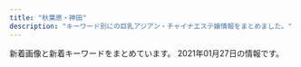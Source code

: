 ```yaml
---
title: "秋葉原・神田"
description: "キーワード別にの巨乳アジアン・チャイナエステ嬢情報をまとめました。"
---
```


新着画像と新着キーワードをまとめています。
2021年01月27日の情報です。

<DmmAffiliateIns />
<KeywordTable
  shops={
    [
    {
        "img_links": [
            "https://kanda-on.work/images/st/st_mika.jpg",
            "https://kanda-on.work/images/top.png",
            "https://kanda-on.work/images/st/st_kiki.jpg",
            "https://kanda-on.work/images/st/st_koko.jpg",
            "https://kanda-on.work/images/st/st_moe.jpg",
            "https://kanda-on.work/images/st/st_akari.jpg",
            "https://kanda-on.work/images/st/st_natsuko.jpg",
            "https://kanda-on.work/images/st/st_arisa.jpg",
            "https://kanda-on.work/images/st/st_maya.jpg",
            "https://kanda-on.work/images/st/st_sakura.jpg",
            "https://kanda-on.work/images/st/st_akira.jpg",
            "https://kanda-on.work/images/st/st_yuri.jpg",
            "https://kanda-on.work/images/st/st_mika2.jpg",
            "https://kanda-on.work/images/st/st_rara.jpg",
            "https://kanda-on.work/images/top_campaign_bottom.jpg",
            "https://kanda-on.work/images/st/st_rara2.jpg",
            "https://kanda-on.work/images/st/st_kana.jpg",
            "https://kanda-on.work/images/st/st_yuzuki.jpg",
            "https://kanda-on.work/images/top2.png",
            "https://kanda-on.work/images/st/st_kaori.jpg",
            "https://kanda-on.work/images/top_campaign.jpg",
            "https://kanda-on.work/images/st/st_ako.jpg",
            "https://kanda-on.work/images/st/st_miki.jpg",
            "https://kanda-on.work/images/st/st_yuki.jpg",
            "https://kanda-on.work/images/st/st_ruru.jpg",
            "https://kanda-on.work/images/st/st_mina.jpg"
        ],
        "keywords": {
            "F": 32,
            "\u5de8\u4e73": 4,
            "\u4e73": 4,
            "C": 33
        },
        "url": "https://kanda-on.work/",
        "station": "JR\u795e\u7530\u99c5\u897f\u53e3",
        "name": "\u6e29"
    },
    {
        "img_links": [
            "https://yumegokochi1.com/_src/51834925/setubun.png",
            "https://yumegokochi1.com/_src/49800856/2.jpg",
            "https://yumegokochi1.com/_src/49800727/1.jpg",
            "https://yumegokochi1.com/_src/49600657/mikinew22.png",
            "https://yumegokochi1.com/_src/49451724/2019-06-03_20200201221114.png",
            "https://yumegokochi1.com/_src/49451710/gettyimages-1124713982.jpg",
            "https://yumegokochi1.com/_src/49451753/mikinew22.png",
            "https://yumegokochi1.com/_src/49690958/mikinew22.png",
            "https://yumegokochi1.com/_src/49451706/img20200921221149975618.png",
            "https://yumegokochi1.com/_src/49600659/mikinew22.png",
            "https://yumegokochi1.com/_src/49601604/img_5364.png",
            "https://yumegokochi1.com/_src/49451751/s__37707790.jpg",
            "https://yumegokochi1.com/_src/49451721/2019-06-03_20200201221114.png",
            "https://yumegokochi1.com/_src/49451759/mikinew22.png",
            "https://yumegokochi1.com/_src/49451725/img20200920211111185467.png",
            "https://yumegokochi1.com/_src/49451694/img20200920141422782540.png",
            "https://yumegokochi1.com/_src/49451688/mikinew22.png",
            "https://yumegokochi1.com/_src/49801147/1.jpg",
            "https://yumegokochi1.com/_src/49451769/sign.png",
            "https://yumegokochi1.com/_src/49451755/mikinew22.png",
            "https://yumegokochi1.com/_src/49451762/9dfc3519-db15-4421-9d5a-72bca41cf758.jpg",
            "https://yumegokochi1.com/_src/49451739/s__37322773.jpg",
            "https://yumegokochi1.com/_src/49451757/mikinew22.png",
            "https://yumegokochi1.com/_src/49451698/img20200920211111185467.png",
            "https://yumegokochi1.com/_src/49451804/9dfc3519-db15-4421-9d5a-72bca41cf758.jpg",
            "https://yumegokochi1.com/_src/49451741/panda.png",
            "https://yumegokochi1.com/_src/49690956/mikinew22.png",
            "https://yumegokochi1.com/_src/49451690/tel.png",
            "https://yumegokochi1.com/_src/49451704/img20200921221149975618.png",
            "https://yumegokochi1.com/_src/49601606/mikinew22.png",
            "https://yumegokochi1.com/_src/49451714/img20200920211111185467.png",
            "https://yumegokochi1.com/_src/49451761/73712a1b-86b8-482b-b4d2-d8a85862327f.jpg",
            "https://yumegokochi1.com/_src/49451712/gettyimages-1124713982.jpg",
            "https://yumegokochi1.com/_src/49800472/mikinew22.png",
            "https://yumegokochi1.com/_src/49451747/mikinew22.png",
            "https://yumegokochi1.com/_src/49451708/img20200921221149975618.png",
            "https://yumegokochi1.com/_src/49800470/mikinew22.png"
        ],
        "url": "https://yumegokochi1.com/",
        "keywords": {},
        "station": "JR\u79cb\u8449\u539f\u99c5\u662d\u548c\u901a\u308a\u53e3",
        "name": "\u30d1\u30f3\u30c0\u30de\u30c3\u30b5\u30fc\u30b8"
    },
    {
        "img_links": [
            "http://aroma-est.biz/images/cg052.jpg",
            "http://aroma-est.biz/images/cg05.jpg",
            "http://aroma-est.biz/images/tel2.png",
            "http://aroma-est.biz/images/cg051.jpg",
            "http://aroma-est.biz/images/cg07.jpg",
            "http://aroma-est.biz/images/rsubt4.png",
            "http://aroma-est.biz/images/slider-img001.jpg",
            "http://aroma-est.biz/images/cg06.jpg",
            "http://aroma-est.biz/images/cg08.jpg",
            "http://aroma-est.biz/images/rsubt5.png",
            "http://aroma-est.biz/images/manga2.jpg",
            "http://aroma-est.biz/images/rsubt3.png",
            "http://aroma-est.biz/images/enterbt.png",
            "http://aroma-est.biz/images/rsubt6.png",
            "http://aroma-est.biz/images/rsubt7.png",
            "http://aroma-est.biz/images/cg042.jpg",
            "http://aroma-est.biz/images/m6.jpg",
            "http://aroma-est.biz/images/m4.jpg",
            "http://aroma-est.biz/images/enter1.png",
            "http://aroma-est.biz/images/enter2.jpg",
            "http://aroma-est.biz/images/cg041.jpg",
            "http://aroma-est.biz/images/b-online.png",
            "http://aroma-est.biz/images/cg011.jpg",
            "http://aroma-est.biz/images/cg031.jpg",
            "http://aroma-est.biz/images/cg012.jpg",
            "http://aroma-est.biz/images/slider-img002.jpg",
            "http://aroma-est.biz/images/manga1.jpg",
            "http://aroma-est.biz/images/m1.jpg",
            "http://aroma-est.biz/images/cg03.jpg",
            "http://aroma-est.biz/images/cg02.jpg",
            "http://aroma-est.biz/images/enterbb.png",
            "http://aroma-est.biz/images/m2.jpg",
            "http://aroma-est.biz/images/rsubt1.png",
            "http://aroma-est.biz/images/b-tel.png",
            "http://aroma-est.biz/images/cg01.jpg",
            "http://aroma-est.biz/images/cg04.jpg",
            "http://aroma-est.biz/images/rsubt2.png",
            "http://aroma-est.biz/images/m3.jpg"
        ],
        "keywords": {
            "82": 4,
            "86": 8,
            "87": 4,
            "E": 8,
            "C": 8,
            "84": 4,
            "85": 8,
            "88": 4,
            "D": 16
        },
        "url": "http://aroma-est.biz/",
        "name": "\u79cb\u9e97\uff5e\u3057\u3085\u3046\u308c\u3044\uff5e",
        "station": "JR\u79cb\u8449\u539f\u99c5\u96fb\u6c17\u8857\u53e3"
    },
    {
        "keywords": {},
        "img_links": [
            "http://yobisaki.work/_src/50844435/wechatimg2727.jpg",
            "http://yobisaki.work/_src/50546010/linel2.png",
            "http://yobisaki.work/_src/50546088/4.jpg",
            "http://yobisaki.work/_src/50546079/wechatimg14_20201210123124126.jpg",
            "http://yobisaki.work/_src/50546082/1.jpg",
            "http://yobisaki.work/_src/50546104/wechatimg193.jpg",
            "http://yobisaki.work/_src/50546075/linel6.png",
            "http://yobisaki.work/_src/50546047/wechatimg176.jpg",
            "http://yobisaki.work/_src/50546084/2.jpg",
            "http://yobisaki.work/_src/50627870/sys.png",
            "http://yobisaki.work/_src/50545989/navinavi_05.png",
            "http://yobisaki.work/_src/50545986/wechatimg177.jpg",
            "http://yobisaki.work/_src/50545977/wechatimg193.jpg",
            "http://yobisaki.work/_src/50546008/linel1.png",
            "http://yobisaki.work/_src/50546020/linel1.png",
            "http://yobisaki.work/_src/50546045/linel4.png",
            "http://yobisaki.work/_src/50546064/linel1.png",
            "http://yobisaki.work/_src/50545995/navinavi_02.png",
            "http://yobisaki.work/_src/50545987/navinavi_04.png",
            "http://yobisaki.work/_src/50546034/linel1.png",
            "http://yobisaki.work/_src/50545997/navinavi_03.png",
            "http://yobisaki.work/_src/50545991/navinavi_06.png",
            "http://yobisaki.work/_src/50546081/wechatimg14_20201210123124126.jpg",
            "http://yobisaki.work/_src/50546086/3.jpg",
            "http://yobisaki.work/_src/50546061/linel5.png",
            "http://yobisaki.work/_src/50545993/navinavi_01.png",
            "http://yobisaki.work/_src/50546106/wechatimg177.jpg",
            "http://yobisaki.work/_src/50848054/wechatimg2746.jpg",
            "http://yobisaki.work/_src/50545972/sign.png",
            "http://yobisaki.work/_src/50545982/cam.jpg",
            "http://yobisaki.work/_src/50848055/wechatimg2796.jpg",
            "http://yobisaki.work/_src/50545979/wechatimg2726.jpg",
            "http://yobisaki.work/_src/50546050/linel1.png",
            "http://yobisaki.work/_src/50545976/wechatimg176.jpg",
            "http://yobisaki.work/_src/50546031/linel3.png",
            "http://yobisaki.work/_src/50546015/wechatimg2727.jpg",
            "http://yobisaki.work/_src/50545984/line3.png",
            "http://yobisaki.work/_src/50545980/line2.png",
            "http://yobisaki.work/_src/50546013/wechatimg2746.jpg"
        ],
        "station": "JR\u795e\u7530\u99c5\u5357\u53e3",
        "name": "\u6307\u5148\u306e\u611b",
        "url": "http://yobisaki.work/"
    },
    {
        "keywords": {
            "87": 1,
            "C": 2,
            "D": 4,
            "E": 1,
            "85": 2,
            "86": 4
        },
        "url": "http://esthe-aroma.pink/",
        "img_links": [
            "http://esthe-aroma.pink/img/m5.jpg",
            "http://esthe-aroma.pink/img/m3.jpg",
            "http://esthe-aroma.pink/img/fla.jpg",
            "http://esthe-aroma.pink/img/cg06.jpg",
            "http://esthe-aroma.pink/img/m10.jpg",
            "http://esthe-aroma.pink/img/m60.jpg",
            "http://esthe-aroma.pink/img/noo.png",
            "http://esthe-aroma.pink/img/cg02.jpg",
            "http://esthe-aroma.pink/img/m4.jpg",
            "http://esthe-aroma.pink/img/m6.jpg",
            "http://esthe-aroma.pink/img/top.jpg",
            "http://esthe-aroma.pink/img/m20.jpg",
            "http://esthe-aroma.pink/img/cg05.jpg",
            "http://esthe-aroma.pink/img/m1.jpg",
            "http://esthe-aroma.pink/img/stan.png",
            "http://esthe-aroma.pink/img/cg011.jpg",
            "http://esthe-aroma.pink/img/cg01.jpg",
            "http://esthe-aroma.pink/img/cg04.jpg",
            "http://esthe-aroma.pink/img/cg03.jpg",
            "http://esthe-aroma.pink/img/cg07.jpg",
            "http://esthe-aroma.pink/img/m30.jpg",
            "http://esthe-aroma.pink/img/cg021.jpg",
            "http://esthe-aroma.pink/img/no.png",
            "http://esthe-aroma.pink/img/m2.jpg"
        ],
        "station": "JR\u795e\u7530\u99c5\u6771\u53e3",
        "name": "\u604b\u306e\u65e5"
    },
    {
        "name": "\u8776",
        "url": "http://chou-massage.work/",
        "img_links": [
            "http://chou-massage.work/img/fla-3.jpg",
            "http://chou-massage.work/img/sta2.jpg",
            "http://chou-massage.work/sp/img/st1.jpg",
            "http://chou-massage.work/sp/img/st4.jpg",
            "http://chou-massage.work/sp/img/mo.png",
            "http://chou-massage.work/img/sta1.jpg",
            "http://chou-massage.work/sp/img/sta2.jpg",
            "http://chou-massage.work/sp/img/botton.jpg",
            "http://chou-massage.work/sp/img/sta3.jpg",
            "http://chou-massage.work/sp/img/acc.jpg",
            "http://chou-massage.work/sp/img/st2.jpg",
            "http://chou-massage.work/img/st2.jpg",
            "http://chou-massage.work/sp/img/st3.jpg",
            "http://chou-massage.work/img/st4.jpg",
            "http://chou-massage.work/img/sta4.jpg",
            "http://chou-massage.work/img/sta3.jpg",
            "http://chou-massage.work/img/fla-1.jpg",
            "http://chou-massage.work/sp/img/fla-3.jpg",
            "http://chou-massage.work/sp/img/fla-2.jpg",
            "http://chou-massage.work/img/fla-2.jpg",
            "http://chou-massage.work/img/nos.jpg",
            "http://chou-massage.work/sp/img/fla-1.jpg",
            "http://chou-massage.work/img/st1.jpg",
            "http://chou-massage.work/img/acc.jpg",
            "http://chou-massage.work/img/st3.jpg",
            "http://chou-massage.work/sp/img/sta1.jpg",
            "http://chou-massage.work/sp/img/sta4.jpg",
            "http://chou-massage.work/img/mo.png",
            "http://chou-massage.work/img/botton.jpg",
            "http://chou-massage.work/sp/img/nos.jpg"
        ],
        "station": "JR\u795e\u7530\u99c5\u897f\u53e3",
        "keywords": {
            "85": 2,
            "C": 22,
            "D": 10,
            "87": 6,
            "86": 8,
            "E": 6
        }
    },
    {
        "url": "http://nene-kanda.net/index.html",
        "name": "NeNe\uff5e\u30cd\u30cd\uff5e",
        "station": "JR\u795e\u7530\u99c5\u5317\u53e3",
        "keywords": {
            "C": 32,
            "E": 3,
            "F": 3,
            "D": 10
        },
        "img_links": [
            "http://nene-kanda.net/images/st/st_mao.jpg",
            "http://nene-kanda.net/images/st/st_mie.jpg",
            "http://nene-kanda.net/images/st/st_mimi.jpg",
            "http://nene-kanda.net/images/1.jpg",
            "http://nene-kanda.net/images/st/st_saki.jpg",
            "http://nene-kanda.net/images/st/st_ruru.jpg",
            "http://nene-kanda.net/images/share/pagetop.png",
            "http://nene-kanda.net/images/2.jpg",
            "http://nene-kanda.net/images/topimage/subimage.jpg",
            "http://nene-kanda.net/images/st/st_miki.jpg",
            "http://nene-kanda.net/images/4.jpg",
            "http://nene-kanda.net/images/share/tel.png",
            "http://nene-kanda.net/images/topimage/topimage.jpg",
            "http://nene-kanda.net/images/share/sptel.png",
            "http://nene-kanda.net/images/st/st_hitomi.jpg",
            "http://nene-kanda.net/images/3.jpg"
        ]
    },
    {
        "name": "RAVE \u30ec\u30a4\u30f4",
        "station": "JR\u79cb\u8449\u539f\u99c5\u662d\u548c\u901a\u308a\u53e3",
        "url": "http://www.rave.masg.info/",
        "img_links": [
            "http://www.rave.masg.info/files/002-03.jpg",
            "http://www.rave.masg.info/files/005-03.jpg",
            "http://www.rave.masg.info/files/009-02.jpg",
            "http://www.rave.masg.info/files/009-03.jpg",
            "http://www.rave.masg.info/files/008-02.jpg",
            "http://www.rave.masg.info/files/006-02.jpg",
            "http://www.rave.masg.info/files/002.jpg",
            "http://www.rave.masg.info/images/zi_staff.png",
            "http://www.rave.masg.info/files/009.jpg",
            "http://www.rave.masg.info/files/014.jpg",
            "http://www.rave.masg.info/images/s1.jpg",
            "http://www.rave.masg.info/images/s2.jpg",
            "http://www.rave.masg.info/images/main_top.png",
            "http://www.rave.masg.info/images/maga.jpg",
            "http://www.rave.masg.info/images/shop/shop03.jpg",
            "http://www.rave.masg.info/files/001-03.jpg",
            "http://www.rave.masg.info/images/new3.png",
            "http://www.rave.masg.info/files/005-02.jpg",
            "http://www.rave.masg.info/files/002-02.jpg",
            "http://www.rave.masg.info/images/shop/shop02.jpg",
            "http://www.rave.masg.info/files/014-02.jpg",
            "http://www.rave.masg.info/files/014-03.jpg",
            "http://www.rave.masg.info/images/new1.png",
            "http://www.rave.masg.info/images/s5.jpg",
            "http://www.rave.masg.info/images/tel.png",
            "http://www.rave.masg.info/images/s3.jpg",
            "http://www.rave.masg.info/files/006-03.jpg",
            "http://www.rave.masg.info/images/zi_massage.png",
            "http://www.rave.masg.info/files/003.jpg",
            "http://www.rave.masg.info/files/008-03.jpg",
            "http://www.rave.masg.info/images/shop/shop04.jpg",
            "http://www.rave.masg.info/images/xian.png",
            "http://www.rave.masg.info/images/s4.jpg",
            "http://www.rave.masg.info/images/pick.png",
            "http://www.rave.masg.info/files/001.jpg",
            "http://www.rave.masg.info/images/service.png",
            "http://www.rave.masg.info/files/010.jpg",
            "http://www.rave.masg.info/files/008.jpg",
            "http://www.rave.masg.info/files/003-03.jpg",
            "http://www.rave.masg.info/images/main_bottom.png",
            "http://www.rave.masg.info/files/003-02.jpg",
            "http://www.rave.masg.info/files/001-02.jpg",
            "http://www.rave.masg.info/files/010-03.jpg",
            "http://www.rave.masg.info/images/infotiao1.jpg",
            "http://www.rave.masg.info/images/shop/shop01.jpg",
            "http://www.rave.masg.info/files/010-02.jpg",
            "http://www.rave.masg.info/files/005.jpg",
            "http://www.rave.masg.info/files/006.jpg"
        ],
        "keywords": {
            "D": 6,
            "F": 2,
            "90": 1,
            "88": 1,
            "86": 1,
            "87": 5,
            "89": 1,
            "G": 1
        }
    },
    {
        "img_links": [
            "http://yume-massage.info/img/sta8.jpg",
            "http://yume-massage.info/img/s1.jpg",
            "http://yume-massage.info/img/st2.jpg",
            "http://yume-massage.info/sp/img/pic.jpg",
            "http://yume-massage.info/sp/img/p-9.jpg",
            "http://yume-massage.info/img/s7.jpg",
            "http://yume-massage.info/img/s9.jpg",
            "http://yume-massage.info/img/st10.jpg",
            "http://yume-massage.info/sp/img/add2.jpg",
            "http://yume-massage.info/sp/img/p-10.jpg",
            "http://yume-massage.info/img/st06.jpg",
            "http://yume-massage.info/img/botton.jpg",
            "http://yume-massage.info/sp/img/pc.jpg",
            "http://yume-massage.info/img/sta4.jpg",
            "http://yume-massage.info/img/head.jpg",
            "http://yume-massage.info/img/sta7.jpg",
            "http://yume-massage.info/sp/img/info.jpg",
            "http://yume-massage.info/sp/img/tit.jpg",
            "http://yume-massage.info/sp/img/time.jpg",
            "http://yume-massage.info/sp/img/t-o.jpg",
            "http://yume-massage.info/sp/img/s9.jpg",
            "http://yume-massage.info/sp/img/t-s.jpg",
            "http://yume-massage.info/sp/img/s8.jpg",
            "http://yume-massage.info/img/st3.jpg",
            "http://yume-massage.info/sp/img/t-r.jpg",
            "http://yume-massage.info/img/sta6.jpg",
            "http://yume-massage.info/img/sta9.jpg",
            "http://yume-massage.info/sp/img/s10.jpg",
            "http://yume-massage.info/img/st9.jpg",
            "http://yume-massage.info/img/st6.jpg",
            "http://yume-massage.info/sp/img/s4.jpg",
            "http://yume-massage.info/img/mo.png",
            "http://yume-massage.info/sp/img/s6.jpg",
            "http://yume-massage.info/img/st8.jpg",
            "http://yume-massage.info/img/kan.jpg",
            "http://yume-massage.info/img/xmas.png",
            "http://yume-massage.info/sp/img/t-a.jpg",
            "http://yume-massage.info/img/sta10.jpg",
            "http://yume-massage.info/img/sta1.jpg",
            "http://yume-massage.info/sp/img/sys.jpg",
            "http://yume-massage.info/img/r9.jpg",
            "http://yume-massage.info/img/s8.jpg",
            "http://yume-massage.info/sp/img/tel.jpg",
            "http://yume-massage.info/img/nos.jpg",
            "http://yume-massage.info/img/st7.jpg",
            "http://yume-massage.info/sp/img/cam.jpg",
            "http://yume-massage.info/sp/img/s7.jpg",
            "http://yume-massage.info/img/s10.jpg",
            "http://yume-massage.info/img/st1.jpg",
            "http://yume-massage.info/sp/img/p-6.jpg",
            "http://yume-massage.info/img/st5.jpg",
            "http://yume-massage.info/sp/img/s1.jpg",
            "http://yume-massage.info/sp/img/t-t.jpg",
            "http://yume-massage.info/img/s6.jpg",
            "http://yume-massage.info/sp/img/add.jpg",
            "http://yume-massage.info/img/st4.jpg",
            "http://yume-massage.info/img/head2.jpg",
            "http://yume-massage.info/sp/img/botton.jpg",
            "http://yume-massage.info/img/s4.jpg",
            "http://yume-massage.info/sp/img/kan.jpg"
        ],
        "url": "http://yume-massage.info/",
        "keywords": {
            "86": 3,
            "88": 3,
            "87": 6,
            "D": 7,
            "84": 3,
            "E": 7,
            "85": 2,
            "C": 20
        },
        "name": "\u5922",
        "station": "\u6d45\u8349\u6a4b\u99c5"
    },
    {
        "keywords": {},
        "img_links": [
            "http://kanda.msa.jp/images/gallery/gallery_d.jpg",
            "http://kanda.msa.jp/images/home/QR.png",
            "http://kanda.msa.jp/images/home/indnx_re.jpg",
            "http://kanda.msa.jp/images/flash_b.jpg",
            "http://kanda.msa.jp/images/staff_image/staff_02.jpg",
            "http://kanda.msa.jp/images/gallery/gallery_4.jpg",
            "http://kanda.msa.jp/images/gallery/gallery_3.jpg",
            "http://kanda.msa.jp/images/top/top_06.jpg",
            "http://kanda.msa.jp/images/home/indnx_sale.png",
            "http://kanda.msa.jp/images/gallery/gallery_2.jpg",
            "http://kanda.msa.jp/images/top/top_08.png",
            "http://kanda.msa.jp/images/gallery/gallery_a.jpg",
            "http://kanda.msa.jp/images/staff_image/staff_05.jpg",
            "http://kanda.msa.jp/images/gallery/gallery_1.jpg",
            "http://kanda.msa.jp/images/staff_image/staff_01.jpg",
            "http://kanda.msa.jp/images/top/top_02.jpg",
            "http://kanda.msa.jp/images/gallery/gallery_c.jpg",
            "http://kanda.msa.jp/images/gallery/gallery_b.jpg",
            "http://kanda.msa.jp/images/top/top_03.jpg",
            "http://kanda.msa.jp/images/staff_image/staff_04.jpg",
            "http://kanda.msa.jp/images/flash_a.jpg",
            "http://kanda.msa.jp/images/index_btm.jpg",
            "http://kanda.msa.jp/images/staff_image/staff_03.jpg",
            "http://kanda.msa.jp/images/home/top.jpg",
            "http://kanda.msa.jp/images/staff_image/staff_06.jpg",
            "http://kanda.msa.jp/images/home/indnx_qr.jpg",
            "http://kanda.msa.jp/images/top/top_05.jpg",
            "http://kanda.msa.jp/images/top/top_01.jpg",
            "http://kanda.msa.jp/images/top/top_04.jpg",
            "http://kanda.msa.jp/images/home/indnx_phone.jpg"
        ],
        "name": "\u795e\u7530\u3089\u304f\u697d",
        "station": "JR\u795e\u7530\u99c5\u5317\u53e3",
        "url": "http://kanda.msa.jp/"
    },
    {
        "img_links": [
            "http://loman.ies.fun/photos/sites/33/2020/03/2020032611562755.jpg",
            "http://loman.ies.fun/photos/sites/33/2020/03/202003261151446.jpg",
            "http://loman.ies.fun/photos/sites/33/2020/03/2020032611565659.jpg",
            "http://loman.ies.fun/photos/sites/33/2020/03/2020032611553428.jpg",
            "http://loman.ies.fun/images/room1.jpg",
            "http://loman.ies.fun/images/room4.jpg",
            "http://loman.ies.fun/photos/sites/33/2020/03/2020032611565613.jpg",
            "http://loman.ies.fun/images/room2.jpg",
            "http://loman.ies.fun/images/girl-z2.jpg",
            "http://loman.ies.fun/photos/sites/33/2020/03/2020032612000446.jpg",
            "http://loman.ies.fun/photos/sites/33/2020/03/202003261138067.jpg",
            "http://loman.ies.fun/photos/sites/33/2020/03/2020032611443518.jpg",
            "http://loman.ies.fun/photos/sites/33/2020/03/2020032611555543.jpg",
            "http://loman.ies.fun/photos/sites/33/2020/03/2020032611522152.jpg",
            "http://loman.ies.fun/images/s_staff.png",
            "http://loman.ies.fun/photos/sites/33/2020/03/202003261158439.jpg",
            "http://loman.ies.fun/images/s_news.png",
            "http://loman.ies.fun/photos/sites/33/2020/08/2020081913260795.jpg",
            "http://loman.ies.fun/photos/sites/33/2020/03/2020032611445885.jpg",
            "http://loman.ies.fun/images/s_pick.png",
            "http://loman.ies.fun/photos/sites/33/2020/03/2020032611584396.jpg",
            "http://loman.ies.fun/images/girl-z1.jpg",
            "http://loman.ies.fun/photos/sites/33/2020/03/2020032611153250.jpg",
            "http://loman.ies.fun/images/room3.jpg",
            "http://loman.ies.fun/photos/sites/33/2020/03/2020032611565587.jpg",
            "http://loman.ies.fun/images/top.png",
            "http://loman.ies.fun/photos/sites/33/2020/03/2020032611445837.jpg",
            "http://loman.ies.fun/images/mobile.jpg",
            "http://loman.ies.fun/photos/sites/33/2020/03/202003261200240.jpg",
            "http://loman.ies.fun/photos/sites/33/2020/03/2020032611581578.jpg",
            "http://loman.ies.fun/photos/sites/33/2020/03/2020032611511046.jpg",
            "http://loman.ies.fun/photos/sites/33/2020/03/2020032611581687.jpg"
        ],
        "name": "\u30cf\u30d4\u30cd\u30b9",
        "station": "JR\u795e\u7530\u99c5\u5317\u53e3",
        "keywords": {
            "85": 5,
            "86": 8,
            "E": 4,
            "87": 4,
            "89": 1,
            "D": 11,
            "88": 1,
            "C": 33,
            "83": 2
        },
        "url": "http://loman.ies.fun/"
    },
    {
        "img_links": [
            "http://rakuen.weblog.tc/2/uploadimg/1597806778.jpg",
            "http://rakuen.weblog.tc/2/uploadimg/1610606104.jpg",
            "http://rakuen.weblog.tc/2/uploadimg/1604372331.jpg",
            "http://rakuen.weblog.tc/news.jpg",
            "http://rakuen.weblog.tc/2/uploadimg/1587527512.jpg",
            "http://rakuen.weblog.tc/2/uploadimg/1608816747.jpg",
            "http://rakuen.weblog.tc/staff_t.jpg",
            "http://rakuen.weblog.tc/2/uploadimg/1591787978.jpg",
            "http://rakuen.weblog.tc/2/uploadimg/1607661251.jpg",
            "http://rakuen.weblog.tc/head.jpg",
            "http://rakuen.weblog.tc/2/uploadimg/1610606335.jpg",
            "http://rakuen.weblog.tc/2/uploadimg/1587527299.jpg",
            "http://rakuen.weblog.tc/sys2.jpg",
            "http://rakuen.weblog.tc/sys1.jpg",
            "http://rakuen.weblog.tc/s1.png",
            "http://rakuen.weblog.tc/int1.png"
        ],
        "name": "\u697d\u5712",
        "url": "http://rakuen.weblog.tc/",
        "keywords": {
            "86": 3,
            "E": 3,
            "87": 1,
            "D": 3,
            "90": 1,
            "85": 2
        },
        "station": "JR\u79cb\u8449\u539f\u99c5\u662d\u548c\u901a\u308a\u53e3"
    },
    {
        "station": "JR\u795e\u7530\u99c5\u6771\u53e3",
        "keywords": {
            "D": 3,
            "85": 3,
            "86": 2,
            "E": 2,
            "F": 3,
            "84": 2,
            "87": 2,
            "88": 1,
            "C": 4,
            "83": 2
        },
        "name": "\u30d3\u30fc\u30c1\u306e\u85ab",
        "url": "https://kanda-massage.com/",
        "img_links": [
            "https://kanda-massage.com/images/no_image.jpg",
            "https://kanda-massage.com/images/new_girl.png",
            "https://kanda-massage.com/images_staff/191/111612091561.jpg",
            "https://kanda-massage.com/images_staff/175/111615335228.jpg",
            "https://kanda-massage.com/images_staff/193/112917122759.jpg",
            "https://kanda-massage.com/images/footer_mobile.png",
            "https://kanda-massage.com/images/bnr_160_45.png",
            "https://kanda-massage.com/images_staff/174/09141719557.jpg",
            "https://kanda-massage.com/images_banner/111713262692.jpg",
            "https://kanda-massage.com/images_banner/111517235762.jpg",
            "https://kanda-massage.com/images_banner/112217520437.jpg",
            "https://kanda-massage.com/images/btn_back.png",
            "https://kanda-massage.com/images_staff/181/091417192853.jpg",
            "https://kanda-massage.com/images_topics/images/12gal.png",
            "https://kanda-massage.com/images/img_header.png",
            "https://kanda-massage.com/images_staff/182/101020584790.jpg",
            "https://kanda-massage.com/images/bnr_200_40.png",
            "https://kanda-massage.com/images_topics/images/1gal.png",
            "https://kanda-massage.com/images/corona.jpg",
            "https://kanda-massage.com/images_staff/184/113019080934.jpg",
            "https://kanda-massage.com/images/info_txt.png",
            "https://kanda-massage.com/images_banner/111517152351.jpg",
            "https://kanda-massage.com/images/btn_next.png",
            "https://kanda-massage.com/images_staff/174/091416423686.jpg",
            "https://kanda-massage.com/images_staff/167/101810131159.jpg",
            "https://kanda-massage.com/images/bnr_468_60.png",
            "https://kanda-massage.com/images/img_concept_01.png",
            "https://kanda-massage.com/images_staff/183/091910451054.jpg",
            "https://kanda-massage.com/images/icon_new.png",
            "https://kanda-massage.com/images_staff/190/101520025592.jpg",
            "https://kanda-massage.com/images_banner/11111638218.jpg",
            "https://kanda-massage.com/images_staff/182/101020585487.jpg",
            "https://kanda-massage.com/images/koko_468x60.png",
            "https://kanda-massage.com/images/vis_castframe_02.png",
            "https://kanda-massage.com/images_staff/194/12181019056.jpg",
            "https://kanda-massage.com/images/btn_magazine.png",
            "https://kanda-massage.com/images_staff/188/11171243367.jpg",
            "https://kanda-massage.com/images/bnr_88_31.png"
        ]
    },
    {
        "keywords": {
            "87": 6,
            "85": 1,
            "D": 13,
            "86": 8,
            "C": 24,
            "88": 2
        },
        "name": "\u96a0\u308c\u5bb6",
        "url": "http://jasmine-massage.info/",
        "station": "JR\u79cb\u8449\u539f\u99c5\u662d\u548c\u901a\u308a\u53e3",
        "img_links": [
            "http://jasmine-massage.info/i/img/r2.jpg",
            "http://jasmine-massage.info/i/img/st193.jpg",
            "http://jasmine-massage.info/img/st178.jpg",
            "http://jasmine-massage.info/img/s190.jpg",
            "http://jasmine-massage.info/img/st0188.jpg",
            "http://jasmine-massage.info/img/st187.jpg",
            "http://jasmine-massage.info/i/img/sta188.jpg",
            "http://jasmine-massage.info/img/st186.jpg",
            "http://jasmine-massage.info/img/st193.jpg",
            "http://jasmine-massage.info/img/st0177.jpg",
            "http://jasmine-massage.info/img/sta190.jpg",
            "http://jasmine-massage.info/img/st0174.jpg",
            "http://jasmine-massage.info/img/st0183.jpg",
            "http://jasmine-massage.info/img/st0175.jpg",
            "http://jasmine-massage.info/img/st0153.jpg",
            "http://jasmine-massage.info/img/st174.jpg",
            "http://jasmine-massage.info/i/img/sta193.jpg",
            "http://jasmine-massage.info/img/st189.jpg",
            "http://jasmine-massage.info/img/head.jpg",
            "http://jasmine-massage.info/img/st177.jpg",
            "http://jasmine-massage.info/img/st183.jpg",
            "http://jasmine-massage.info/img/sta188.jpg",
            "http://jasmine-massage.info/img/st175.jpg",
            "http://jasmine-massage.info/i/img/sta190.jpg",
            "http://jasmine-massage.info/img/st0179.jpg",
            "http://jasmine-massage.info/img/sta193.jpg",
            "http://jasmine-massage.info/img/mo.png",
            "http://jasmine-massage.info/img/s193.jpg",
            "http://jasmine-massage.info/img/nos.jpg",
            "http://jasmine-massage.info/i/img/r1.jpg",
            "http://jasmine-massage.info/i/img/r3.jpg",
            "http://jasmine-massage.info/img/st179.jpg",
            "http://jasmine-massage.info/img/st188.jpg",
            "http://jasmine-massage.info/img/s188.jpg",
            "http://jasmine-massage.info/img/botton.jpg",
            "http://jasmine-massage.info/img/st153.jpg",
            "http://jasmine-massage.info/img/sj.jpg",
            "http://jasmine-massage.info/img/st0193.jpg",
            "http://jasmine-massage.info/img/st0190.jpg",
            "http://jasmine-massage.info/i/img/r4.jpg"
        ]
    },
    {
        "keywords": {
            "F": 1,
            "E": 2
        },
        "name": "\u685c\u6e80\u958b",
        "img_links": [
            "http://sakuramadmin.jpest.net/uploads//2020112509073633.jpg",
            "http://sakuram.jpest.net/images/c2.jpg",
            "http://sakuram.jpest.net/images/sp_tit_pro.jpg",
            "http://sakuram.jpest.net/images/sp_tit_new.jpg",
            "http://sakuram.jpest.net/images/tit_new.jpg",
            "http://sakuramadmin.jpest.net/uploads//2020112509121473.jpg",
            "http://sakuram.jpest.net/images/sp_tit_massage.jpg",
            "http://sakuram.jpest.net/images/c7.jpg",
            "http://sakuram.jpest.net/images/top.jpg",
            "http://sakuram.jpest.net/images/tit_staff.jpg",
            "http://sakuramadmin.jpest.net/uploads//2020112509053688.jpg",
            "http://sakuram.jpest.net/images/c6.jpg",
            "http://sakuram.jpest.net/images/sp_tit_pick.jpg",
            "http://sakuram.jpest.net/images/tit_pro.jpg",
            "http://sakuram.jpest.net/images/c3.jpg",
            "http://sakuram.jpest.net/images/tit_massage.jpg",
            "http://sakuramadmin.jpest.net/uploads//2020112509063652.jpg",
            "http://sakuram.jpest.net/images/tel.png",
            "http://sakuram.jpest.net/images/c5.jpg",
            "http://sakuram.jpest.net/images/tit_sch.jpg",
            "http://sakuram.jpest.net/images/sp_tit_staff.jpg",
            "http://sakuramadmin.jpest.net/uploads//202012130438462-e1607834356277.jpeg",
            "http://sakuramadmin.jpest.net/uploads//2020112509102616.jpg",
            "http://sakuram.jpest.net/images/c9.jpg",
            "http://sakuramadmin.jpest.net/uploads//202011250904311.jpg",
            "http://sakuram.jpest.net/images/c8.jpg",
            "http://sakuram.jpest.net/images/c4.jpg",
            "http://sakuram.jpest.net/images/c1.jpg"
        ],
        "url": "http://sakuram.jpest.net/",
        "station": "JR\u79cb\u8449\u539f\u99c5\u662d\u548c\u901a\u308a\u53e3"
    },
    {
        "keywords": {
            "86": 3,
            "87": 3,
            "84": 3,
            "D": 24,
            "C": 24,
            "E": 3,
            "85": 24
        },
        "url": "http://yu-ai.work/",
        "img_links": [
            "http://yu-ai.work/sp/img/sta18.jpg",
            "http://yu-ai.work/img/st09.jpg",
            "http://yu-ai.work/img/sc19.jpg",
            "http://yu-ai.work/img/st9.jpg",
            "http://yu-ai.work/sp/img/sta9.jpg",
            "http://yu-ai.work/sp/img/t-r.jpg",
            "http://yu-ai.work/img/sta12.jpg",
            "http://yu-ai.work/img/sta9.jpg",
            "http://yu-ai.work/sp/img/info.jpg",
            "http://yu-ai.work/img/st0013.jpg",
            "http://yu-ai.work/img/sc18.jpg",
            "http://yu-ai.work/sp/img/p18.jpg",
            "http://yu-ai.work/img/st14.jpg",
            "http://yu-ai.work/img/st009.jpg",
            "http://yu-ai.work/img/st13.jpg",
            "http://yu-ai.work/sp/img/tel.jpg",
            "http://yu-ai.work/img/acc3.jpg",
            "http://yu-ai.work/sp/img/sta12.jpg",
            "http://yu-ai.work/img/sta19.jpg",
            "http://yu-ai.work/img/st17.jpg",
            "http://yu-ai.work/img/st15.jpg",
            "http://yu-ai.work/sp/img/acc1.jpg",
            "http://yu-ai.work/img/men-es-ran.jpg",
            "http://yu-ai.work/img/sc10.jpg",
            "http://yu-ai.work/img/st20.jpg",
            "http://yu-ai.work/sp/img/sta14.jpg",
            "http://yu-ai.work/img/fla.jpg",
            "http://yu-ai.work/sp/img/t-t.jpg",
            "http://yu-ai.work/img/head.jpg",
            "http://yu-ai.work/img/st10.jpg",
            "http://yu-ai.work/sp/img/sys.jpg",
            "http://yu-ai.work/img/sta18.jpg",
            "http://yu-ai.work/img/sc15.jpg",
            "http://yu-ai.work/img/st020.jpg",
            "http://yu-ai.work/img/sc12.jpg",
            "http://yu-ai.work/img/botton.jpg",
            "http://yu-ai.work/img/sta15.jpg",
            "http://yu-ai.work/img/st12.jpg",
            "http://yu-ai.work/sp/img/acc3.jpg",
            "http://yu-ai.work/img/sta13.jpg",
            "http://yu-ai.work/sp/img/pic.jpg",
            "http://yu-ai.work/sp/img/time.jpg",
            "http://yu-ai.work/img/sc20.jpg",
            "http://yu-ai.work/img/sta10.jpg",
            "http://yu-ai.work/img/st010.jpg",
            "http://yu-ai.work/sp/img/t-s.jpg",
            "http://yu-ai.work/img/st018.jpg",
            "http://yu-ai.work/img/sta20.jpg",
            "http://yu-ai.work/sp/img/p19.jpg",
            "http://yu-ai.work/sp/img/sta13.jpg",
            "http://yu-ai.work/img/st012.jpg",
            "http://yu-ai.work/img/st014.jpg",
            "http://yu-ai.work/img/sc9.jpg",
            "http://yu-ai.work/sp/img/sta17.jpg",
            "http://yu-ai.work/img/sc17.jpg",
            "http://yu-ai.work/img/acc1.jpg",
            "http://yu-ai.work/img/sta14.jpg",
            "http://yu-ai.work/sp/img/sta19.jpg",
            "http://yu-ai.work/sp/img/cam.jpg",
            "http://yu-ai.work/img/sc16.jpg",
            "http://yu-ai.work/sp/img/p17.jpg",
            "http://yu-ai.work/img/acc2.jpg",
            "http://yu-ai.work/img/sta16.jpg",
            "http://yu-ai.work/sp/img/add.jpg",
            "http://yu-ai.work/img/nos.jpg",
            "http://yu-ai.work/sp/img/botton.jpg",
            "http://yu-ai.work/img/sc13.jpg",
            "http://yu-ai.work/sp/img/tit.jpg",
            "http://yu-ai.work/img/st013.jpg",
            "http://yu-ai.work/sp/img/pc.jpg",
            "http://yu-ai.work/img/sta17.jpg",
            "http://yu-ai.work/sp/img/sta10.jpg",
            "http://yu-ai.work/sp/img/p20.jpg",
            "http://yu-ai.work/sp/img/t-a.jpg",
            "http://yu-ai.work/sp/img/acc2.jpg",
            "http://yu-ai.work/sp/img/t-o.jpg",
            "http://yu-ai.work/img/st0012.jpg",
            "http://yu-ai.work/img/sc14.jpg",
            "http://yu-ai.work/sp/img/sta16.jpg",
            "http://yu-ai.work/sp/img/sta20.jpg",
            "http://yu-ai.work/img/st16.jpg",
            "http://yu-ai.work/img/st019.jpg",
            "http://yu-ai.work/img/st19.jpg",
            "http://yu-ai.work/img/st015.jpg",
            "http://yu-ai.work/sp/img/sta15.jpg",
            "http://yu-ai.work/img/st18.jpg"
        ],
        "name": "\u7652\u611b",
        "station": "JR\u79cb\u8449\u539f\u99c5\u662d\u548c\u901a\u308a\u53e3"
    },
    {
        "url": "http://x-akb.info/",
        "name": "AKB",
        "station": "JR\u6d45\u8349\u6a4b\u99c5\u6771\u53e3",
        "img_links": [
            "http://x-akb.info/img/st44.jpg",
            "http://x-akb.info/img/p-36.jpg",
            "http://x-akb.info/img/p-40.jpg",
            "http://x-akb.info/img/st36.jpg",
            "http://x-akb.info/img/st0049.jpg",
            "http://x-akb.info/img/nos.jpg",
            "http://x-akb.info/img/p-49.jpg",
            "http://x-akb.info/img/p-44.jpg",
            "http://x-akb.info/img/st050.jpg",
            "http://x-akb.info/img/t2.jpg",
            "http://x-akb.info/img/st00049.jpg",
            "http://x-akb.info/img/st049.jpg",
            "http://x-akb.info/img/st35.jpg",
            "http://x-akb.info/img/st46.jpg",
            "http://x-akb.info/img/p-45.jpg",
            "http://x-akb.info/img/st34.jpg",
            "http://x-akb.info/img/t1.jpg",
            "http://x-akb.info/img/st0035.jpg",
            "http://x-akb.info/img/st40.jpg",
            "http://x-akb.info/img/p-50.jpg",
            "http://x-akb.info/img/p-35.jpg",
            "http://x-akb.info/img/t3.jpg",
            "http://x-akb.info/img/mo.png",
            "http://x-akb.info/img/st0043.jpg",
            "http://x-akb.info/img/st043.jpg",
            "http://x-akb.info/img/st49.jpg",
            "http://x-akb.info/img/st42.jpg",
            "http://x-akb.info/img/st035.jpg",
            "http://x-akb.info/img/st45.jpg",
            "http://x-akb.info/img/st50.jpg",
            "http://x-akb.info/img/p-43.jpg",
            "http://x-akb.info/img/p-42.jpg",
            "http://x-akb.info/img/p-46.jpg",
            "http://x-akb.info/img/p-34.jpg",
            "http://asakusabashi.analytics.qlook.net/counter.png",
            "http://x-akb.info/img/bottom.png"
        ],
        "keywords": {
            "85": 1,
            "D": 10,
            "87": 5,
            "84": 1,
            "F": 1,
            "C": 18,
            "86": 4
        }
    },
    {
        "keywords": {
            "C": 3,
            "84": 1,
            "D": 1
        },
        "name": "\u9806\u98a8",
        "station": "JR\u79cb\u8449\u539f\u99c5\u662d\u548c\u901a\u308a\u53e3",
        "img_links": [
            "http://junpuadmin.jpest.net/uploads/2020/10/6.jpg",
            "http://junpuadmin.jpest.net/uploads/2020/11/IMG_1675-1.jpg",
            "http://junpu.jpest.net/images/telb1.jpg",
            "http://junpuadmin.jpest.net/uploads/2020/10/5.jpg",
            "http://junpuadmin.jpest.net/uploads/2020/10/2.jpg",
            "http://junpu.jpest.net/images/sys4.jpg",
            "http://junpuadmin.jpest.net/uploads/2020/11/6DEF0C3A-BC24-43F3-86B7-EA77E5E3A717.jpg",
            "http://junpu.jpest.net/images/tiao.jpg",
            "http://junpuadmin.jpest.net/uploads/2020/10/g3-1.jpg",
            "http://junpu.jpest.net/images/sys3.jpg",
            "http://junpu.jpest.net/images/head.jpg",
            "http://junpuadmin.jpest.net/uploads/2020/11/IMG_1616-2.jpg",
            "http://junpuadmin.jpest.net/uploads/2020/11/IMG_1555.jpg",
            "http://junpuadmin.jpest.net/uploads/2020/11/5BBD19C5-8DEF-48E7-87D0-CEBE168F2E36-2.jpg",
            "http://junpu.jpest.net/images/b1.jpg",
            "http://junpuadmin.jpest.net/uploads/2020/10/7.jpg",
            "http://junpu.jpest.net/images/r4.jpg",
            "http://junpu.jpest.net/images/footer.jpg",
            "http://junpuadmin.jpest.net/uploads/2020/11/E3B6B02E-4F32-431B-90DF-8F02A102ED7A.jpg",
            "http://junpuadmin.jpest.net/uploads/2020/11/8FAC8FB2-DB21-4688-B50C-530DE522F742.jpg",
            "http://junpu.jpest.net/images/tt.jpg",
            "http://junpuadmin.jpest.net/uploads/2020/10/g1-1.jpg",
            "http://junpu.jpest.net/images/telhead.jpg"
        ],
        "url": "http://junpu.jpest.net/"
    },
    {
        "name": "\u5143\u6c17\u5802\uff5e\u3052\u3093\u304d\u3069\u3046\uff5e",
        "keywords": {
            "85": 5,
            "88": 5,
            "D": 12,
            "E": 14,
            "91": 1,
            "C": 23,
            "87": 14,
            "H": 1,
            "86": 3
        },
        "station": "JR\u795e\u7530\u99c5\u897f\u53e3",
        "url": "http://genkidou.work/",
        "img_links": [
            "http://genkidou.work/sp/img/acc5.jpg",
            "http://genkidou.work/img/fla-3.jpg",
            "http://genkidou.work/sp/img/st20.jpg",
            "http://genkidou.work/img/fla-2.jpg",
            "http://genkidou.work/img/st13.jpg",
            "http://genkidou.work/img/acc6.jpg",
            "http://genkidou.work/img/fla-1.jpg",
            "http://genkidou.work/sp/img/t-o.jpg",
            "http://genkidou.work/sp/img/koko_234x60.png",
            "http://genkidou.work/sp/img/p21.jpg",
            "http://genkidou.work/img/acc2.jpg",
            "http://genkidou.work/img/st2.jpg",
            "http://genkidou.work/img/st9.jpg",
            "http://genkidou.work/sp/img/st21.jpg",
            "http://genkidou.work/img/st6.jpg",
            "http://genkidou.work/img/s2.jpg",
            "http://genkidou.work/sp/img/sys.jpg",
            "http://genkidou.work/img/s3.jpg",
            "http://genkidou.work/img/r9.jpg",
            "http://genkidou.work/sp/img/cam.jpg",
            "http://genkidou.work/img/st12.jpg",
            "http://genkidou.work/sp/img/st16.jpg",
            "http://genkidou.work/img/koko_468x60.png",
            "http://genkidou.work/img/sta2.jpg",
            "http://genkidou.work/img/st21.jpg",
            "http://genkidou.work/img/sta18.jpg",
            "http://genkidou.work/img/sta11.jpg",
            "http://genkidou.work/img/st18.jpg",
            "http://genkidou.work/img/sta10.jpg",
            "http://genkidou.work/sp/img/st11.jpg",
            "http://genkidou.work/img/st20.jpg",
            "http://genkidou.work/sp/img/tit.jpg",
            "http://genkidou.work/img/sta21.jpg",
            "http://genkidou.work/img/st16.jpg",
            "http://genkidou.work/sp/img/st10.jpg",
            "http://genkidou.work/sp/img/acc3.jpg",
            "http://genkidou.work/img/acc5.jpg",
            "http://genkidou.work/img/st4.jpg",
            "http://genkidou.work/img/sta20.jpg",
            "http://genkidou.work/img/acc4.jpg",
            "http://genkidou.work/sp/img/time.jpg",
            "http://genkidou.work/sp/img/t-t.jpg",
            "http://genkidou.work/sp/img/acc1.jpg",
            "http://genkidou.work/img/sta16.jpg",
            "http://genkidou.work/sp/img/tel.jpg",
            "http://genkidou.work/img/head.jpg",
            "http://genkidou.work/sp/img/st6.jpg",
            "http://genkidou.work/img/mo.png",
            "http://genkidou.work/img/acc1.jpg",
            "http://genkidou.work/img/s1.jpg",
            "http://genkidou.work/sp/img/pic.jpg",
            "http://genkidou.work/sp/img/t-a.jpg",
            "http://genkidou.work/sp/img/info.jpg",
            "http://genkidou.work/img/s4.jpg",
            "http://genkidou.work/img/botton.jpg",
            "http://genkidou.work/sp/img/acc2.jpg",
            "http://genkidou.work/img/st0011.jpg",
            "http://genkidou.work/sp/img/botton.jpg",
            "http://genkidou.work/sp/img/t-r.jpg",
            "http://genkidou.work/img/s5.jpg",
            "http://genkidou.work/img/sta13.jpg",
            "http://genkidou.work/sp/img/pc.jpg",
            "http://genkidou.work/sp/img/body2.jpg",
            "http://genkidou.work/img/st11.jpg",
            "http://genkidou.work/img/st17.jpg",
            "http://genkidou.work/img/body2.jpg",
            "http://genkidou.work/img/st010.jpg",
            "http://genkidou.work/sp/img/st18.jpg",
            "http://genkidou.work/img/st7.jpg",
            "http://genkidou.work/sp/img/p20.jpg",
            "http://genkidou.work/sp/img/acc4.jpg",
            "http://genkidou.work/sp/img/st2.jpg",
            "http://genkidou.work/img/fla.jpg",
            "http://genkidou.work/sp/img/t-s.jpg",
            "http://genkidou.work/sp/img/st13.jpg",
            "http://genkidou.work/img/st3.jpg",
            "http://genkidou.work/sp/img/add.jpg",
            "http://genkidou.work/img/st011.jpg",
            "http://genkidou.work/img/acc3.jpg",
            "http://genkidou.work/img/sta6.jpg",
            "http://genkidou.work/sp/img/p2.jpg",
            "http://genkidou.work/sp/img/acc6.jpg"
        ]
    },
    {
        "img_links": [
            "http://kenkoubo.link/wp-content/themes/template-salon2/images/camp-bnr.png",
            "http://kenkoubo.link/wp-content/uploads/2017/03/05.jpg",
            "http://kenkoubo.link/wp-content/themes/template-salon2/images/news-ttl.png",
            "http://kenkoubo.link/wp-content/themes/template-salon2/images/camp-bnr3.png",
            "http://kenkoubo.link/wp-content/uploads/2017/03/08-2.jpg",
            "http://kenkoubo.link/wp-content/uploads/2017/03/08.jpg",
            "http://kenkoubo.link/wp-content/uploads/2017/03/08a.jpg",
            "http://kenkoubo.link/wp-content/themes/template-salon2/images/08.jpg",
            "http://kenkoubo.link/wp-content/themes/template-salon2/images/pickup-ttl.png",
            "http://kenkoubo.link/wp-content/themes/template-salon2/images/info2.png",
            "http://kenkoubo.link/wp-content/uploads/2017/03/07-1.jpg",
            "http://kenkoubo.link/wp-content/themes/template-salon2/images/telm.png",
            "http://kenkoubo.link/wp-content/uploads/2017/03/05-1-250x375.jpg",
            "http://es-tsudanuma.com/wp-content/uploads/2016/10/massage-de_88_31.jpg",
            "http://kenkoubo.link/wp-content/uploads/2017/03/05a.jpg",
            "http://kenkoubo.link/wp-content/uploads/2017/03/03-1.jpg",
            "http://kenkoubo.link/wp-content/uploads/2017/03/05-1.jpg",
            "http://kenkoubo.link/wp-content/uploads/2019/05/ai_image_1_syusei-900x1600.jpeg",
            "http://kenkoubo.link/wp-content/uploads/2017/03/08-250x375.jpg",
            "http://kenkoubo.link/wp-content/themes/template-salon2/images/03.jpg",
            "http://kenkoubo.link/wp-content/themes/template-salon2/images/05.jpg",
            "https://www.mens-anavi.com/img/mens-esthe1.png",
            "http://kenkoubo.link/wp-content/uploads/2017/03/09.jpg",
            "http://kenkoubo.link/wp-content/themes/template-salon2/images/info.png",
            "http://kenkoubo.link/wp-content/uploads/2020/11/yuko_image_syusei-1.jpg",
            "http://kenkoubo.link/wp-content/themes/template-salon2/images/camp-bnr2.png",
            "http://kenkoubo.link/wp-content/themes/template-salon2/images/slider1.jpg",
            "http://kenkoubo.link/wp-content/uploads/2019/05/ai_image_1_syusei-250x375.jpeg",
            "http://kenkoubo.link/wp-content/themes/template-salon2/images/pickup-frame.png",
            "http://kenkoubo.link/wp-content/uploads/2019/05/rin_image_1_syusei-250x375.jpeg",
            "http://kenkoubo.link/wp-content/themes/template-salon2/images/camp-bnr4.png",
            "http://kenkoubo.link/wp-content/uploads/2019/05/rin_image_1_syusei-900x1600.jpeg",
            "http://kenkoubo.link/wp-content/uploads/2020/11/yuko_image_syusei-1-250x375.jpg",
            "http://kenkoubo.link/wp-content/uploads/2017/03/03-1-250x375.jpg"
        ],
        "station": "JR\u795e\u7530\u99c5\u5317\u53e3",
        "url": "http://kenkoubo.link",
        "name": "\u5065\u5eb7\u574a",
        "keywords": {
            "90": 2,
            "88": 4,
            "D": 6,
            "89": 4,
            "85": 2,
            "C": 6
        }
    },
    {
        "img_links": [
            "http://ainsel.tyo.ac/images/mobile.jpg",
            "http://ainsel.tyo.ac/images/top.png",
            "http://ainsel.tyo.ac/photos/sites/50/2020/09/2020091109302142.jpg",
            "http://ainsel.tyo.ac/images/room1.jpg",
            "http://ainsel.tyo.ac/images/room3.jpg",
            "http://ainsel.tyo.ac/photos/sites/50/2020/09/2020091109200314.jpg",
            "http://ainsel.tyo.ac/photos/sites/50/2020/09/2020091109303095.jpg",
            "http://ainsel.tyo.ac/images/room2.jpg",
            "http://ainsel.tyo.ac/images/s_staff.png",
            "http://ainsel.tyo.ac/images/room4.jpg",
            "http://ainsel.tyo.ac/photos/sites/50/2020/09/2020091109212779.jpg",
            "http://ainsel.tyo.ac/photos/sites/50/2020/09/2020091109302586.jpg",
            "http://ainsel.tyo.ac/images/staff0.jpg",
            "http://ainsel.tyo.ac/images/s3.jpg",
            "http://ainsel.tyo.ac/photos/sites/50/2020/10/2020100307023490.jpg",
            "http://ainsel.tyo.ac/images/s1.jpg",
            "http://ainsel.tyo.ac/images/news.png"
        ],
        "name": "Ainsel\u30fb\u30a8\u30a4\u30f3\u30bb\u30eb",
        "station": "JR\u6d45\u8349\u6a4b\u99c5\u6771\u53e3",
        "keywords": {
            "E": 7,
            "83": 7,
            "85": 7,
            "87": 7,
            "C": 21,
            "D": 21,
            "86": 7,
            "88": 7,
            "81": 7,
            "82": 14
        },
        "url": "http://ainsel.tyo.ac/"
    },
    {
        "name": "\u767e\u5408",
        "img_links": [
            "http://yuri.es-relax.info/images/info3.png",
            "http://yuri.es-relax.info/gals/riri1.jpg",
            "http://yuri.es-relax.info/images/info5.jpg",
            "http://yuri.es-relax.info/gals/yuki1.jpg",
            "http://yuri.es-relax.info/gals/mimi1.jpg",
            "http://yuri.es-relax.info/images/hana1.jpg",
            "http://yuri.es-relax.info/images/nao1.jpg",
            "http://yuri.es-relax.info/images/yuyu1.jpg",
            "http://yuri.es-relax.info/images/sayuri1.jpg",
            "http://yuri.es-relax.info/images/nana1.jpg",
            "http://yuri.es-relax.info/images/bg_header.jpg"
        ],
        "url": "http://yuri.es-relax.info/",
        "keywords": {
            "88": 2,
            "D": 12,
            "86": 14
        },
        "station": "JR\u795e\u7530\u99c5\u6771\u53e3"
    },
    {
        "name": "\u5143\u6c17\u30e2\u30ea\u30e2\u30ea",
        "url": "http://genki-morix2.asia/",
        "img_links": [
            "http://genki-morix2.asia/img/Q.png",
            "http://genki-morix2.asia/img/st053.jpg",
            "http://genki-morix2.asia/img/botton.png",
            "http://genki-morix2.asia/img/no-photo-newface.jpg",
            "http://genki-morix2.asia/img/st53.jpg",
            "http://genki-morix2.asia/img/st19.jpg",
            "http://genki-morix2.asia/img/sta56.jpg",
            "http://genki-morix2.asia/img/st16.jpg",
            "http://genki-morix2.asia/img/st56.jpg",
            "http://genki-morix2.asia/img/sta55.jpg",
            "http://genki-morix2.asia/img/st019.jpg",
            "http://genki-morix2.asia/img/a.png",
            "http://genki-morix2.asia/img/st55.jpg",
            "http://genki-morix2.asia/img/st57.jpg",
            "http://genki-morix2.asia/img/st30.jpg",
            "http://genki-morix2.asia/img/st24.jpg",
            "http://genki-morix2.asia/img/st54.jpg",
            "http://genki-morix2.asia/img/st47.jpg",
            "http://genki-morix2.asia/img/st17.jpg",
            "http://genki-morix2.asia/img/i.png",
            "http://genki-morix2.asia/img/st52.jpg",
            "http://genki-morix2.asia/img/st38.jpg",
            "http://genki-morix2.asia/img/sta57.jpg"
        ],
        "station": "JR\u795e\u7530\u99c5\u6771\u53e3",
        "keywords": {
            "88": 2,
            "87": 6,
            "C": 9,
            "86": 1,
            "89": 1,
            "85": 7,
            "84": 2
        }
    },
    {
        "station": "JR\u795e\u7530\u99c5\u5317\u53e3",
        "name": "\u7652\u51e6\uff5e\u3086\u3069\u3053\u308d",
        "url": "http://yudokoro.xyz/",
        "img_links": [
            "http://yudokoro.xyz/images/st/st_yuyu.jpg",
            "http://yudokoro.xyz/images/st/st_momoka.jpg",
            "http://yudokoro.xyz/images/campaign.jpg",
            "http://yudokoro.xyz/images/st/st_miro.jpg",
            "http://yudokoro.xyz/images/st/st_miho.jpg",
            "http://yudokoro.xyz/images/st/st_rara.jpg",
            "http://yudokoro.xyz/images/st/st_rena.jpg",
            "http://yudokoro.xyz/images/st/st_ao.jpg",
            "http://yudokoro.xyz/images/header_main_visual3.jpg",
            "http://yudokoro.xyz/images/st/st_yumi.jpg",
            "http://yudokoro.xyz/images/concept.jpg",
            "http://yudokoro.xyz/images/news_image.jpg",
            "http://yudokoro.xyz/images/header_main_visual1.jpg",
            "http://yudokoro.xyz/images/st/st_koko.jpg",
            "http://yudokoro.xyz/images/st/st_ai.jpg",
            "http://yudokoro.xyz/images/header_img.png",
            "http://yudokoro.xyz/images/header_main_visual2.jpg",
            "http://yudokoro.xyz/images/st/st_maya.jpg",
            "http://yudokoro.xyz/images/st/st_ana.jpg"
        ],
        "keywords": {
            "F": 25,
            "D": 144,
            "G": 22,
            "C": 47,
            "E": 47
        }
    },
    {
        "keywords": {
            "C": 4,
            "D": 5,
            "88": 1,
            "84": 2,
            "86": 1,
            "87": 3,
            "85": 2
        },
        "station": "JR\u79cb\u8449\u539f\u99c5\u96fb\u6c17\u8857\u53e3",
        "name": "\u5947\u7e01\uff5e\u304d\u3048\u3093\uff5e",
        "img_links": [
            "http://www.kien-es.info/sp/img/yumi1.jpg",
            "http://www.kien-es.info/images/14.jpg",
            "http://www.kien-es.info/sp/images/sys1.jpg",
            "http://www.kien-es.info/img/kumi1.jpg",
            "http://www.kien-es.info/img/kaori.png",
            "http://www.kien-es.info/sp/img/haruka1.jpg",
            "http://www.kien-es.info/sp/images/sys4.png",
            "http://www.kien-es.info/img/yuki2.jpg",
            "http://www.kien-es.info/img/yuki1.jpg",
            "http://www.kien-es.info/sp/images/5.jpg",
            "http://www.kien-es.info/images/info.jpg",
            "http://www.kien-es.info/images/mobile.jpg",
            "http://www.kien-es.info/img/kara.png",
            "http://www.kien-es.info/img/emi.png",
            "http://www.kien-es.info/sp/images/9.jpg",
            "http://www.kien-es.info/sp/staff/kara.png",
            "http://www.kien-es.info/sp/img/yuki2.jpg",
            "http://www.kien-es.info/images/staff_t.jpg",
            "http://www.kien-es.info/sp/images/info.png",
            "http://www.kien-es.info/sp/images/sys2.jpg",
            "http://www.kien-es.info/sp/images/ac1.jpg",
            "http://www.kien-es.info/sp/images/3.jpg",
            "http://www.kien-es.info/sp/images/tel.jpg",
            "http://www.kien-es.info/sp/images/sys3.jpg",
            "http://www.kien-es.info/sp/menu/staff.jpg",
            "http://www.kien-es.info/images/sm.jpg",
            "http://www.kien-es.info/images/int1.jpg",
            "http://www.kien-es.info/img/kara1.jpg",
            "http://www.kien-es.info/sp/images/newsb.png",
            "http://www.kien-es.info/img/kumi.png",
            "http://www.kien-es.info/images/9.jpg",
            "http://www.kien-es.info/img/kara2.jpg",
            "http://www.kien-es.info/sp/img/emi1.jpg",
            "http://www.kien-es.info/sp/images/2.jpg",
            "http://www.kien-es.info/sp/images/ac2.png",
            "http://www.kien-es.info/img/yuka1.jpg",
            "http://www.kien-es.info/img/haruka1.jpg",
            "http://www.kien-es.info/img/yuka2.jpg",
            "http://www.kien-es.info/sp/images/6.jpg",
            "http://www.kien-es.info/sp/img/yuka2.jpg",
            "http://www.kien-es.info/img/aki1.jpg",
            "http://www.kien-es.info/sp/img/aki2.jpg",
            "http://www.kien-es.info/sp/images/ac3.png",
            "http://www.kien-es.info/sp/img/kumi2.jpg",
            "http://www.kien-es.info/images/12.jpg",
            "http://www.kien-es.info/sp/images/rec.jpg",
            "http://www.kien-es.info/images/11.jpg",
            "http://www.kien-es.info/images/head.jpg",
            "http://www.kien-es.info/img/aki.png",
            "http://www.kien-es.info/sp/images/1.jpg",
            "http://www.kien-es.info/img/kaori1.jpg",
            "http://www.kien-es.info/sp/img/kara1.jpg",
            "http://www.kien-es.info/sp/img/yuri1.jpg",
            "http://www.kien-es.info/sp/staff/haruka.png",
            "http://www.kien-es.info/images/sys2.jpg",
            "http://www.kien-es.info/img/yuri.png",
            "http://www.kien-es.info/images/news.jpg",
            "http://www.kien-es.info/sp/img/kara2.jpg",
            "http://www.kien-es.info/images/rem.png",
            "http://www.kien-es.info/sp/img/yuki1.jpg",
            "http://www.kien-es.info/sp/staff/yumi.png",
            "http://www.kien-es.info/img/kumi2.jpg",
            "http://www.kien-es.info/sp/images/interior_t.jpg",
            "http://www.kien-es.info/sp/staff/emi.png",
            "http://www.kien-es.info/sp/images/info_t.jpg",
            "http://www.kien-es.info/img/yuri2.jpg",
            "http://www.kien-es.info/sp/menu/top.jpg",
            "http://www.kien-es.info/sp/img/kumi1.jpg",
            "http://www.kien-es.info/sp/images/head.jpg",
            "http://www.kien-es.info/img/yuki.png",
            "http://www.kien-es.info/sp/staff/aki.png",
            "http://www.kien-es.info/images/3.jpg",
            "http://www.kien-es.info/sp/staff/yuki.png",
            "http://www.kien-es.info/sp/img/emi2.jpg",
            "http://www.kien-es.info/sp/images/int2.png",
            "http://www.kien-es.info/img/emi1.jpg",
            "http://www.kien-es.info/sp/images/footer.png",
            "http://www.kien-es.info/images/10.jpg",
            "http://www.kien-es.info/sp/images/int1.jpg",
            "http://www.kien-es.info/img/yuri1.jpg",
            "http://www.kien-es.info/sp/img/yuka1.jpg",
            "http://www.kien-es.info/sp/staff/yuri.png",
            "http://www.kien-es.info/sp/img/yuri2.jpg",
            "http://www.kien-es.info/sp/staff/yuka.png",
            "http://www.kien-es.info/images/1.jpg",
            "http://www.kien-es.info/sp/images/8.jpg",
            "http://www.kien-es.info/sp/images/4.jpg",
            "http://www.kien-es.info/images/2.jpg",
            "http://www.kien-es.info/images/sys1.jpg",
            "http://www.kien-es.info/img/aki2.jpg",
            "http://www.kien-es.info/sp/img/aki1.jpg",
            "http://www.kien-es.info/img/haruka.png",
            "http://www.kien-es.info/images/interior_t.jpg",
            "http://www.kien-es.info/sp/images/news.jpg",
            "http://www.kien-es.info/sp/staff/kumi.png",
            "http://www.kien-es.info/images/int2.jpg",
            "http://www.kien-es.info/sp/images/7.jpg",
            "http://www.kien-es.info/img/yuka.png",
            "http://www.kien-es.info/sp/images/staff_t.jpg",
            "http://www.kien-es.info/images/4.jpg"
        ],
        "url": "http://www.kien-es.info/"
    },
    {
        "name": "\u5eb7\u697d\u5712",
        "url": "https://www.a-side.com/k-kourakuen/",
        "img_links": [
            "https://static.a-side.com/photo/shop/31971/list.jpg",
            "https://img.a-side.com/photo/question/20201221/photo11.jpg",
            "https://img.a-side.com/photo/question/20200708/bn.jpg",
            "https://static.a-side.com/photo/shop/30259/list.jpg",
            "https://www.a-side.com/k-kourakuen/staff/emi/index.jpg",
            "https://img.a-side.com/photo/premium/20190305/14648_01_02_s.jpg",
            "https://static.a-side.com/photo/shop/33606/list.jpg",
            "https://static.a-side.com/photo/shop/33255/list.jpg",
            "https://img.a-side.com/photo/premium/20190305/14648_01_sp.jpg",
            "https://static.a-side.com/photo/shop/32897/list.jpg",
            "https://img.a-side.com/photo/premium/20201231/33649_01_top1.jpg",
            "https://img.a-side.com/photo/premium/20210101/27898_01_top1.jpg",
            "https://static.a-side.com/photo/shop/29606/list.jpg",
            "https://static.a-side.com/photo/shop/28305/list.jpg",
            "https://img.a-side.com/photo/premium/20180601/14648_01_02_s.jpg",
            "https://img.a-side.com/photo/question/20170215/bn.jpg",
            "https://img.a-side.com/photo/question/20161116/bn.jpg",
            "https://img.a-side.com/photo/premium/20210119/33649_01_top1.jpg",
            "https://img.a-side.com/photo/koko/31363/image.jpg",
            "https://img.a-side.com/photo/koko/31363/thumb.jpg",
            "https://static.a-side.com/photo/shop/25019/list.jpg",
            "https://static.a-side.com/photo/shop/33796/list.jpg",
            "https://img.a-side.com/photo/koko/14648/girls_p/4.jpg",
            "https://img.a-side.com/photo/premium/20210119/33649_01_sp.jpg",
            "https://static.a-side.com/photo/shop/34449/list.jpg",
            "https://static.a-side.com/photo/shop/28062/list.jpg",
            "https://img.a-side.com/photo/premium/20210127/34669_01_top2.jpg",
            "https://img.a-side.com/photo/koko/16032/image.jpg",
            "https://static.a-side.com/photo/shop/31018/list.jpg",
            "https://img.a-side.com/photo/weekly/20210122/sp.jpg",
            "https://img.a-side.com/photo/premium/20190305/14648_01_06_s.jpg",
            "https://static.a-side.com/photo/shop/31387/list.jpg",
            "https://static.a-side.com/photo/shop/26547/list.jpg",
            "https://img.a-side.com/photo/koko/32924/image.jpg",
            "https://static.a-side.com/photo/shop/34847/list.jpg",
            "https://img.a-side.com/photo/premium/20190307/14648_01_03_s.jpg",
            "https://static.a-side.com/photo/shop/26654/list.jpg",
            "https://static.a-side.com/photo/shop/25675/list.jpg",
            "https://img.a-side.com/photo/premium/20190308/14648_01_sp.jpg",
            "https://static.a-side.com/photo/shop/22173/list.jpg",
            "https://img.a-side.com/photo/koko/14648/shop/2.jpg",
            "https://img.a-side.com/photo/question/20201221/photo02.jpg",
            "https://img.a-side.com/photo/premium/20190308/14648_01_03_s.jpg",
            "https://img.a-side.com/photo/digicame/20210112/25203_03.jpg",
            "https://img.a-side.com/photo/premium/20210125/34965_01_top1.jpg",
            "https://img.a-side.com/photo/koko/14648/girls_p/1.jpg",
            "https://static.a-side.com/photo/shop/15858/list.jpg",
            "https://static.a-side.com/photo/shop/33585/list.jpg",
            "https://static.a-side.com/photo/shop/18452/list.jpg",
            "https://img.a-side.com/photo/koko/14648/massage/3.jpg",
            "https://img.a-side.com/photo/premium/20210121/30113_01_sp.jpg",
            "https://img.a-side.com/photo/weekly/20210122/top.jpg",
            "https://static.a-side.com/photo/shop/32006/list.jpg",
            "https://img.a-side.com/photo/weekly/20210101/bn.jpg",
            "https://static.a-side.com/photo/shop/17223/list.jpg",
            "https://img.a-side.com/photo/question/20201221/sp.jpg",
            "https://static.a-side.com/photo/shop/30040/list.jpg",
            "https://static.a-side.com/photo/shop/20251/list.jpg",
            "https://img.a-side.com/photo/question/20201221/photo14.jpg",
            "https://static.a-side.com/photo/shop/22869/list.jpg",
            "https://img.a-side.com/photo/premium/20210122/27898_01_sp.jpg",
            "https://www.a-side.com/k-kourakuen/images/banner/koko_468x60.jpg",
            "https://static.a-side.com/photo/shop/30901/list.jpg",
            "https://img.a-side.com/photo/premium/20190307/14648_01_sp.jpg",
            "https://img.a-side.com/photo/digicame/20210115/14648_01.jpg",
            "https://img.a-side.com/photo/question/20201221/photo01.jpg",
            "https://static.a-side.com/photo/shop/24265/list.jpg",
            "https://static.a-side.com/photo/shop/22107/list.jpg",
            "https://img.a-side.com/photo/premium/20210101/27898_02_top1.jpg",
            "https://img.a-side.com/photo/premium/20170926/14648_01_sp.jpg",
            "https://static.a-side.com/photo/shop/16032/list.jpg",
            "https://img.a-side.com/photo/question/20201221/photo07.jpg",
            "https://www.a-side.com/k-kourakuen/images/covergirl.jpg",
            "https://static.a-side.com/photo/shop/35018/list.jpg",
            "https://www.a-side.com/k-kourakuen/staff/momoko/index.jpg",
            "https://www.a-side.com/k-kourakuen/staff/momoko/01.jpg",
            "https://static.a-side.com/photo/shop/31175/list.jpg",
            "https://img.a-side.com/photo/digicame/20210122/29625_01.jpg",
            "https://img.a-side.com/photo/premium/20201229/16032_01_top1.jpg",
            "https://img.a-side.com/photo/digicame/20210113/25398_02.jpg",
            "https://static.a-side.com/photo/shop/34660/list.jpg",
            "https://www.a-side.com/include/img/premium/placeholder.png",
            "https://static.a-side.com/photo/shop/22918/list.jpg",
            "https://static.a-side.com/photo/shop/30346/list.jpg",
            "https://img.a-side.com/photo/premium/20210105/34987_01_top1.jpg",
            "https://img.a-side.com/photo/question/20201221/bn.jpg",
            "https://www.a-side.com/k-kourakuen/images/coupon/info.png",
            "https://static.a-side.com/photo/shop/16272/list.jpg",
            "https://static.a-side.com/photo/shop/30305/list.jpg",
            "https://static.a-side.com/photo/shop/27501/list.jpg",
            "https://img.a-side.com/photo/question/20201221/photo06.jpg",
            "https://img.a-side.com/photo/digicame/20210119/25065_04.jpg",
            "https://static.a-side.com/photo/shop/26192/list.jpg",
            "https://static.a-side.com/photo/shop/26035/list.jpg",
            "https://img.a-side.com/photo/premium/20210112/30430_01_top1.jpg",
            "https://img.a-side.com/photo/question/20201221/photo03.jpg",
            "https://img.a-side.com/photo/digicame/20210106/31455_04.jpg",
            "https://static.a-side.com/photo/shop/16384/list.jpg",
            "https://static.a-side.com/photo/shop/18324/list.jpg",
            "https://static.a-side.com/photo/shop/28223/list.jpg",
            "https://img.a-side.com/photo/premium/20210127/34669_01_top1.jpg",
            "https://www.a-side.com/include/img/common/placeholder.png",
            "https://static.a-side.com/photo/shop/35149/list.jpg",
            "https://static.a-side.com/photo/shop/30051/list.jpg",
            "https://img.a-side.com/photo/premium/20190307/14648_01_06_s.jpg",
            "https://img.a-side.com/photo/question/20201221/photo05.jpg",
            "https://img.a-side.com/photo/digicame/20210101/12823_01.jpg",
            "https://www.a-side.com/include/img/shop/button_official_s.png",
            "https://img.a-side.com/photo/premium/20190308/14648_01_07_s.jpg",
            "https://img.a-side.com/photo/digicame/20210119/17223_03.jpg",
            "https://img.a-side.com/photo/koko/14648/route/3.jpg",
            "https://img.a-side.com/photo/digicame/20210125/34961_01.jpg",
            "https://static.a-side.com/photo/shop/35000/list.jpg",
            "https://www.a-side.com/k-kourakuen/staff/aoi/01.jpg",
            "https://img.a-side.com/photo/premium/20190308/14648_01_08_s.jpg",
            "https://static.a-side.com/photo/shop/18614/list.jpg",
            "https://img.a-side.com/photo/weekly/20210108/bn.jpg",
            "https://www.a-side.com/include/img/area_each/icon_koko.png",
            "https://img.a-side.com/photo/premium/20180601/14648_01_01_s.jpg",
            "https://img.a-side.com/photo/premium/20201229/30040_01_top1.jpg",
            "https://img.a-side.com/photo/question/20201221/photo10.jpg",
            "https://static.a-side.com/photo/shop/26274/list.jpg",
            "https://static.a-side.com/photo/shop/16733/list.jpg",
            "https://static.a-side.com/photo/shop/34669/list.jpg",
            "https://static.a-side.com/photo/shop/20165/list.jpg",
            "https://img.a-side.com/photo/premium/20190308/14648_01_05_s.jpg",
            "https://img.a-side.com/photo/premium/20170926/14648_01_08_s.jpg",
            "https://img.a-side.com/photo/premium/20210122/27898_01_top1.jpg",
            "https://img.a-side.com/photo/digicame/20201230/18153_02.jpg",
            "https://static.a-side.com/photo/shop/10590/list.jpg",
            "https://static.a-side.com/photo/shop/16019/list.jpg",
            "https://static.a-side.com/photo/shop/25170/list.jpg",
            "https://static.a-side.com/photo/shop/26974/list.jpg",
            "https://img.a-side.com/photo/digicame/20210114/31387_04.jpg",
            "https://static.a-side.com/photo/shop/30648/list.jpg",
            "https://img.a-side.com/photo/digicame/20201229/32458_03.jpg",
            "https://www.a-side.com/k-kourakuen/images/info/photo04.jpg",
            "https://img.a-side.com/photo/koko/14648/girls/3.jpg",
            "https://static.a-side.com/photo/shop/31406/list.jpg",
            "https://img.a-side.com/photo/digicame/20210121/31406_02.jpg",
            "https://static.a-side.com/photo/shop/27777/list.jpg",
            "https://static.a-side.com/photo/shop/34768/list.jpg",
            "https://static.a-side.com/photo/shop/33406/list.jpg",
            "https://static.a-side.com/photo/shop/26717/list.jpg",
            "https://img.a-side.com/photo/koko/14648/route/2.jpg",
            "https://static.a-side.com/photo/shop/31407/list.jpg",
            "https://static.a-side.com/photo/shop/18153/list.jpg",
            "https://static.a-side.com/photo/shop/35215/list.jpg",
            "https://img.a-side.com/photo/premium/20190307/14648_01_05_s.jpg",
            "https://img.a-side.com/photo/question/20171101/bn.jpg",
            "https://static.a-side.com/photo/shop/21196/list.jpg",
            "https://img.a-side.com/photo/question/20180725/bn.jpg",
            "https://img.a-side.com/photo/premium/20201228/34965_01_top1.jpg",
            "https://img.a-side.com/photo/premium/20180601/14648_01_03_s.jpg",
            "https://static.a-side.com/photo/shop/34140/list.jpg",
            "https://static.a-side.com/photo/shop/21985/list.jpg",
            "https://img.a-side.com/photo/kandeli/19498.jpg",
            "https://www.a-side.com/include/img/shop/button_official.png",
            "https://static.a-side.com/photo/shop/28789/list.jpg",
            "https://img.a-side.com/photo/premium/20201230/18452_01_top1.jpg",
            "https://img.a-side.com/photo/premium/20210107/34987_01_top1.jpg",
            "https://static.a-side.com/photo/shop/29914/list.jpg",
            "https://static.a-side.com/photo/shop/33402/list.jpg",
            "https://static.a-side.com/photo/shop/35170/list.jpg",
            "https://static.a-side.com/photo/shop/21136/list.jpg",
            "https://img.a-side.com/photo/digicame/20210121/31406_01.jpg",
            "https://img.a-side.com/photo/question/20180314/bn.jpg",
            "https://img.a-side.com/photo/digicame/20201228/22696_01.jpg",
            "https://static.a-side.com/photo/shop/32458/list.jpg",
            "https://static.a-side.com/photo/shop/26502/list.jpg",
            "https://static.a-side.com/photo/shop/20362/list.jpg",
            "https://static.a-side.com/photo/shop/27348/list.jpg",
            "https://img.a-side.com/photo/koko/34965/thumb.jpg",
            "https://static.a-side.com/photo/shop/22728/list.jpg",
            "https://img.a-side.com/photo/premium/20210121/30113_01_top1.jpg",
            "https://static.a-side.com/photo/shop/27129/list.jpg",
            "https://static.a-side.com/photo/shop/30361/list.jpg",
            "https://www.a-side.com/k-kourakuen/images/massage/photo03.jpg",
            "https://img.a-side.com/photo/koko/14648/girls/2.jpg",
            "https://static.a-side.com/photo/shop/16078/list.jpg",
            "https://img.a-side.com/photo/premium/20210122/16032_01_top1.jpg",
            "https://img.a-side.com/photo/digicame/20201231/24528_01.jpg",
            "https://static.a-side.com/photo/shop/21762/list.jpg",
            "https://www.a-side.com/k-kourakuen/images/info/photo02.jpg",
            "https://static.a-side.com/photo/shop/30069/list.jpg",
            "https://static.a-side.com/photo/shop/32614/list.jpg",
            "https://static.a-side.com/photo/shop/34644/list.jpg",
            "https://img.a-side.com/photo/koko/14648/girls/4.jpg",
            "https://static.a-side.com/photo/shop/31396/list.jpg",
            "https://static.a-side.com/photo/shop/25026/list.jpg",
            "https://img.a-side.com/photo/digicame/20210127/32614_01.jpg",
            "https://img.a-side.com/photo/digicame/20210119/25065_02.jpg",
            "https://img.a-side.com/photo/premium/20190305/14648_01_03_s.jpg",
            "https://www.a-side.com/k-kourakuen/staff/mimi/index.jpg",
            "https://static.a-side.com/photo/shop/30113/list.jpg",
            "https://static.a-side.com/photo/shop/24050/list.jpg",
            "https://static.a-side.com/photo/shop/22504/list.jpg",
            "https://img.a-side.com/photo/premium/20190307/14648_01_08_s.jpg",
            "https://img.a-side.com/photo/koko/14648/shop/4.jpg",
            "https://img.a-side.com/photo/question/20200812/bn.jpg",
            "https://img.a-side.com/photo/premium/20170926/14648_01_03_s.jpg",
            "https://static.a-side.com/photo/shop/33593/list.jpg",
            "https://img.a-side.com/photo/koko/14648/shop/1.jpg",
            "https://img.a-side.com/photo/premium/20210113/24050_01_top1.jpg",
            "https://img.a-side.com/photo/question/20171011/bn.jpg",
            "https://static.a-side.com/photo/shop/31404/list.jpg",
            "https://static.a-side.com/photo/shop/31388/list.jpg",
            "https://img.a-side.com/photo/digicame/20210122/29625_04.jpg",
            "https://static.a-side.com/photo/shop/28456/list.jpg",
            "https://static.a-side.com/photo/shop/29730/list.jpg",
            "https://img.a-side.com/photo/koko/14648/route/4.jpg",
            "https://img.a-side.com/photo/premium/20190305/14648_01_05_s.jpg",
            "https://static.a-side.com/photo/shop/30509/list.jpg",
            "https://img.a-side.com/photo/premium/20201019/34449_01_index.jpg",
            "https://img.a-side.com/photo/premium/20190307/14648_01_02_s.jpg",
            "https://img.a-side.com/photo/question/20201221/photo12.jpg",
            "https://static.a-side.com/photo/shop/35132/list.jpg",
            "https://img.a-side.com/photo/weekly/20210122/bn.jpg",
            "https://static.a-side.com/photo/shop/31455/list.jpg",
            "https://static.a-side.com/photo/shop/34987/list.jpg",
            "https://static.a-side.com/photo/shop/27398/list.jpg",
            "https://static.a-side.com/photo/shop/27630/list.jpg",
            "https://static.a-side.com/photo/shop/34961/list.jpg",
            "https://static.a-side.com/photo/shop/25875/list.jpg",
            "https://static.a-side.com/photo/shop/28058/list.jpg",
            "https://static.a-side.com/photo/shop/25398/list.jpg",
            "https://img.a-side.com/photo/question/20201221/photo08.jpg",
            "https://static.a-side.com/photo/shop/33637/list.jpg",
            "https://static.a-side.com/photo/shop/20875/list.jpg",
            "https://static.a-side.com/photo/shop/34764/list.jpg",
            "https://img.a-side.com/photo/premium/20180601/14648_01_04_s.jpg",
            "https://static.a-side.com/photo/shop/33708/list.jpg",
            "https://img.a-side.com/photo/digicame/20210122/29625_02.jpg",
            "https://static.a-side.com/photo/shop/34276/list.jpg",
            "https://img.a-side.com/photo/koko/14648/ss.jpg",
            "https://img.a-side.com/photo/question/20201221/photo04.jpg",
            "https://img.a-side.com/photo/digicame/20210126/33789_03.jpg",
            "https://static.a-side.com/photo/shop/25429/list.jpg",
            "https://static.a-side.com/photo/shop/35020/list.jpg",
            "https://static.a-side.com/photo/shop/29848/list.jpg",
            "https://static.a-side.com/photo/shop/31414/list.jpg",
            "https://img.a-side.com/photo/premium/20210104/34140_01_top1.jpg",
            "https://static.a-side.com/photo/shop/31400/list.jpg",
            "https://img.a-side.com/photo/koko/14648/image.jpg",
            "https://static.a-side.com/photo/shop/19746/list.jpg",
            "https://static.a-side.com/photo/shop/14189/list.jpg",
            "https://img.a-side.com/photo/koko/24050/image.jpg",
            "https://www.a-side.com/k-kourakuen/images/info/photo01.jpg",
            "https://img.a-side.com/photo/digicame/20210120/34669_02.jpg",
            "https://static.a-side.com/photo/shop/18247/list.jpg",
            "https://www.a-side.com/k-kourakuen/staff/kasumi/01.jpg",
            "https://img.a-side.com/photo/premium/20210122/27898_01_top2.jpg",
            "https://img.a-side.com/photo/digicame/20210122/27516_04.jpg",
            "https://img.a-side.com/photo/koko/34987/image.jpg",
            "https://img.a-side.com/photo/premium/20210114/30430_01_top1.jpg",
            "https://static.a-side.com/photo/shop/21433/list.jpg",
            "https://img.a-side.com/photo/premium/20190307/14648_01_01_s.jpg",
            "https://img.a-side.com/photo/premium/20210118/30430_01_top1.jpg",
            "https://www.a-side.com/k-kourakuen/images/massage/photo04.jpg",
            "https://static.a-side.com/photo/shop/17252/list.jpg",
            "https://static.a-side.com/photo/shop/31399/list.jpg",
            "https://static.a-side.com/photo/shop/20686/list.jpg",
            "https://static.a-side.com/photo/shop/32833/list.jpg",
            "https://img.a-side.com/photo/premium/20210126/18614_01_top2.jpg",
            "https://img.a-side.com/photo/question/20201221/photo09.jpg",
            "https://img.a-side.com/photo/premium/20190308/14648_01_01_s.jpg",
            "https://www.a-side.com/k-kourakuen/staff/aoi/index.jpg",
            "https://img.a-side.com/photo/digicame/20210108/21054_03.jpg",
            "https://static.a-side.com/photo/shop/29858/list.jpg",
            "https://static.a-side.com/photo/shop/33649/list.jpg",
            "https://static.a-side.com/photo/shop/31390/list.jpg",
            "https://img.a-side.com/photo/digicame/20210119/31399_04.jpg",
            "https://static.a-side.com/photo/shop/34512/list.jpg",
            "https://img.a-side.com/photo/premium/20170926/14648_01_05_s.jpg",
            "https://www.a-side.com/k-kourakuen/images/coupon/presented.png",
            "https://img.a-side.com/photo/premium/20190308/14648_01_02_s.jpg",
            "https://static.a-side.com/photo/shop/33272/list.jpg",
            "https://img.a-side.com/photo/premium/20190307/14648_01_04_s.jpg",
            "https://static.a-side.com/photo/shop/33529/list.jpg",
            "https://static.a-side.com/photo/shop/19750/list.jpg",
            "https://img.a-side.com/photo/premium/20210120/34449_01_sp.jpg",
            "https://img.a-side.com/photo/koko/14648/shop/3.jpg",
            "https://static.a-side.com/photo/shop/33490/list.jpg",
            "https://www.a-side.com/k-kourakuen/images/info/photo03.jpg",
            "https://static.a-side.com/photo/shop/16482/list.jpg",
            "https://static.a-side.com/photo/shop/33596/list.jpg",
            "https://static.a-side.com/photo/shop/31533/list.jpg",
            "https://static.a-side.com/photo/shop/14648/list.jpg",
            "https://static.a-side.com/photo/shop/29705/list.jpg",
            "https://static.a-side.com/photo/shop/21913/list.jpg",
            "https://img.a-side.com/photo/premium/20170926/14648_01_04_s.jpg",
            "https://img.a-side.com/photo/premium/20170926/14648_01_02_s.jpg",
            "https://static.a-side.com/photo/shop/25203/list.jpg",
            "https://static.a-side.com/photo/shop/33377/list.jpg",
            "https://img.a-side.com/photo/premium/20180601/14648_01_05_s.jpg",
            "https://img.a-side.com/photo/digicame/20210122/26456_02.jpg",
            "https://img.a-side.com/photo/koko/14648/massage/1.jpg",
            "https://static.a-side.com/photo/shop/33592/list.jpg",
            "https://static.a-side.com/photo/shop/30371/list.jpg",
            "https://static.a-side.com/photo/shop/33915/list.jpg",
            "https://static.a-side.com/photo/shop/34965/list.jpg",
            "https://static.a-side.com/photo/shop/26130/list.jpg",
            "https://img.a-side.com/photo/question/20201028/bn.jpg",
            "https://static.a-side.com/photo/shop/34169/list.jpg",
            "https://static.a-side.com/photo/shop/16718/list.jpg",
            "https://img.a-side.com/photo/question/20171115/bn.jpg",
            "https://static.a-side.com/photo/shop/20342/list.jpg",
            "https://static.a-side.com/photo/shop/31363/list.jpg",
            "https://static.a-side.com/photo/shop/22696/list.jpg",
            "https://static.a-side.com/photo/shop/24528/list.jpg",
            "https://static.a-side.com/photo/shop/34907/list.jpg",
            "https://img.a-side.com/photo/premium/20170926/14648_01_06_s.jpg",
            "https://img.a-side.com/photo/premium/20210111/34449_01_top1.jpg",
            "https://static.a-side.com/photo/shop/11708/list.jpg",
            "https://img.a-side.com/photo/premium/20170926/14648_01_01_s.jpg",
            "https://static.a-side.com/photo/shop/35086/list.jpg",
            "https://img.a-side.com/photo/koko/32924/thumb.jpg",
            "https://img.a-side.com/photo/koko/24050/thumb.jpg",
            "https://img.a-side.com/photo/premium/20180601/14648_01_06_s.jpg",
            "https://img.a-side.com/photo/premium/20210105/34965_01_top1.jpg",
            "https://static.a-side.com/photo/shop/22456/list.jpg",
            "https://img.a-side.com/photo/digicame/20210107/16032_01.jpg",
            "https://img.a-side.com/photo/premium/20210126/18614_01_top1.jpg",
            "https://www.a-side.com/k-kourakuen/images/top_notice.jpg",
            "https://static.a-side.com/photo/shop/27516/list.jpg",
            "https://img.a-side.com/photo/premium/20190305/14648_01_04_s.jpg",
            "https://static.a-side.com/photo/shop/31411/list.jpg",
            "https://www.a-side.com/k-kourakuen/staff/moe/01.jpg",
            "https://img.a-side.com/photo/koko/14648/route/1.jpg",
            "https://static.a-side.com/photo/shop/21711/list.jpg",
            "https://static.a-side.com/photo/shop/31813/list.jpg",
            "https://static.a-side.com/photo/shop/27592/list.jpg",
            "https://img.a-side.com/photo/digicame/20210122/26456_01.jpg",
            "https://static.a-side.com/photo/shop/31758/list.jpg",
            "https://img.a-side.com/photo/digicame/20210118/26274_01.jpg",
            "https://img.a-side.com/photo/koko/34965/image.jpg",
            "https://static.a-side.com/photo/shop/10346/list.jpg",
            "https://static.a-side.com/photo/shop/30429/list.jpg",
            "https://img.a-side.com/photo/premium/20190308/14648_01_06_s.jpg",
            "https://img.a-side.com/photo/premium/20210104/34987_01_top1.jpg",
            "https://img.a-side.com/photo/premium/20201214/34140_01_index.jpg",
            "https://img.a-side.com/photo/digicame/20210104/26335_04.jpg",
            "https://img.a-side.com/photo/premium/20180601/14648_01_sp.jpg",
            "https://static.a-side.com/photo/shop/33789/list.jpg",
            "https://static.a-side.com/photo/shop/30430/list.jpg",
            "https://static.a-side.com/photo/shop/32607/list.jpg",
            "https://img.a-side.com/photo/digicame/20210121/31455_04.jpg",
            "https://static.a-side.com/photo/shop/23877/list.jpg",
            "https://img.a-side.com/photo/koko/14648/massage/2.jpg",
            "https://static.a-side.com/photo/shop/31401/list.jpg",
            "https://static.a-side.com/photo/shop/19068/list.jpg",
            "https://static.a-side.com/photo/shop/25050/list.jpg",
            "https://img.a-side.com/photo/digicame/20210121/22107_02.jpg",
            "https://static.a-side.com/photo/shop/25465/list.jpg",
            "https://static.a-side.com/photo/shop/31534/list.jpg",
            "https://img.a-side.com/photo/premium/20190307/14648_01_07_s.jpg",
            "https://static.a-side.com/photo/shop/19987/list.jpg",
            "https://img.a-side.com/photo/premium/20190305/14648_01_01_s.jpg",
            "https://static.a-side.com/photo/shop/32689/list.jpg",
            "https://www.a-side.com/include/img/shop/best-price.png",
            "https://static.a-side.com/photo/shop/20335/list.jpg",
            "https://static.a-side.com/photo/shop/25236/list.jpg",
            "https://www.a-side.com/include/img/premium/dummy.png",
            "https://static.a-side.com/photo/shop/32320/list.jpg",
            "https://img.a-side.com/photo/question/20201221/photo13.jpg",
            "https://img.a-side.com/photo/premium/20180601/14648_01_08_s.jpg",
            "https://img.a-side.com/photo/premium/20190308/14648_01_04_s.jpg",
            "https://static.a-side.com/photo/shop/31391/list.jpg",
            "https://static.a-side.com/photo/shop/33321/list.jpg",
            "https://img.a-side.com/photo/koko/14648/girls/1.jpg",
            "https://img.a-side.com/photo/premium/20190305/14648_01_08_s.jpg",
            "https://img.a-side.com/photo/kandeli/13332.jpg",
            "https://img.a-side.com/photo/koko/14648/girls_p/2.jpg",
            "https://img.a-side.com/photo/koko/14648/girls_p/3.jpg",
            "https://static.a-side.com/photo/shop/12568/list.jpg",
            "https://www.a-side.com/k-kourakuen/staff/haru/index.jpg",
            "https://static.a-side.com/photo/shop/33849/list.jpg",
            "https://img.a-side.com/photo/digicame/20210118/32458_04.jpg",
            "https://www.a-side.com/include/img/top/button_twitter.png",
            "https://img.a-side.com/photo/premium/20210106/18452_01_top1.jpg",
            "https://img.a-side.com/photo/digicame/20210105/34276_03.jpg",
            "https://img.a-side.com/photo/premium/20180601/14648_01_07_s.jpg",
            "https://www.a-side.com/k-kourakuen/images/massage/photo01.jpg",
            "https://static.a-side.com/photo/shop/32924/list.jpg",
            "https://static.a-side.com/photo/shop/24663/list.jpg",
            "https://img.a-side.com/photo/premium/20190305/14648_01_07_s.jpg",
            "https://www.a-side.com/include/img/shop/button_official_l.png",
            "https://static.a-side.com/photo/shop/27698/list.jpg",
            "https://img.a-side.com/photo/premium/20170926/14648_01_07_s.jpg",
            "https://www.a-side.com/k-kourakuen/staff/kasumi/index.jpg",
            "https://img.a-side.com/photo/digicame/20210115/34140_04.jpg",
            "https://static.a-side.com/photo/shop/31403/list.jpg",
            "https://static.a-side.com/photo/shop/14310/list.jpg",
            "https://www.a-side.com/k-kourakuen/images/massage/photo02.jpg",
            "https://static.a-side.com/photo/shop/34071/list.jpg",
            "https://static.a-side.com/photo/shop/27473/list.jpg",
            "https://static.a-side.com/photo/shop/21540/list.jpg",
            "https://www.a-side.com/k-kourakuen/staff/moe/index.jpg",
            "https://static.a-side.com/photo/shop/24920/list.jpg",
            "https://static.a-side.com/photo/shop/31593/list.jpg",
            "https://img.a-side.com/photo/digicame/20210111/20335_04.jpg",
            "https://static.a-side.com/photo/shop/30704/list.jpg",
            "https://img.a-side.com/photo/koko/14648/massage/4.jpg",
            "https://img.a-side.com/photo/premium/20210120/34449_01_top1.jpg",
            "https://static.a-side.com/photo/shop/25495/list.jpg",
            "https://static.a-side.com/photo/shop/29655/list.jpg"
        ],
        "station": "JR\u795e\u7530\u99c5\u5317\u53e3",
        "keywords": {
            "\u5de8\u4e73": 3,
            "87": 26,
            "85": 17,
            "88": 10,
            "F": 5,
            "92": 1,
            "C": 15,
            "89": 8,
            "\u4e73": 4,
            "H": 3,
            "86": 9,
            "G": 1,
            "\u80f8": 1,
            "\u30bb\u30af\u30b7\u30fc": 1,
            "84": 8,
            "90": 5,
            "95": 1,
            "E": 19,
            "83": 7,
            "D": 32,
            "96": 3
        }
    },
    {
        "keywords": {
            "D": 18,
            "89": 4,
            "87": 8,
            "E": 2,
            "86": 4,
            "85": 6
        },
        "img_links": [
            "http://www.lovegarden-s.info/photo/home/7251576458086.jpg",
            "http://www.lovegarden-s.info/photo/201602/14547356612012610027.jpg",
            "http://www.lovegarden-s.info/photo/201811/15420361921270089007.jpg",
            "http://www.lovegarden-s.info/photo/home/4781579678186.jpg",
            "http://www.lovegarden-s.info/img/pic_info.png",
            "http://www.lovegarden-s.info/photo/201602/1455104915985663806.jpg",
            "http://www.lovegarden-s.info/photo/home/4831576458331.jpg",
            "http://www.lovegarden-s.info/photo/202002/1580969705245014003.jpeg",
            "http://www.lovegarden-s.info/img/re2.png",
            "http://www.lovegarden-s.info/photo/202002/15809557251246469135.jpg",
            "http://www.lovegarden-s.info/photo/201912/15762826581589257136.jpeg",
            "http://www.lovegarden-s.info/photo/home/8901454735680.jpg",
            "http://www.lovegarden-s.info/img/top.png",
            "http://www.lovegarden-s.info/photo/202001/15796781601253232552.jpg",
            "http://www.lovegarden-s.info/photo/202009/15998962431272351164.jpeg",
            "http://www.lovegarden-s.info/photo/201504/1430403080602083079.jpg",
            "http://www.lovegarden-s.info/photo/201912/15764583101976861511.jpg",
            "http://www.lovegarden-s.info/img/link.png",
            "http://www.lovegarden-s.info/photo/home/4231542036212.jpg",
            "http://www.lovegarden-s.info/img/info.png",
            "http://www.lovegarden-s.info/img/return.png",
            "http://www.lovegarden-s.info/photo/home/8951576457983.jpg",
            "http://www.lovegarden-s.info/photo/201912/15762841361405259657.png",
            "http://www.lovegarden-s.info/photo/home/8651455104921.jpg",
            "http://www.lovegarden-s.info/photo/home/9871580969716.jpg",
            "http://www.lovegarden-s.info/img/staff.png",
            "http://www.lovegarden-s.info/photo/home/9601430403087.jpg",
            "http://www.lovegarden-s.info/img/img2.png",
            "http://www.lovegarden-s.info/photo/home/8341599896251.jpg",
            "http://www.lovegarden-s.info/photo/home/1071580955755.jpg",
            "http://www.lovegarden-s.info/img/img1.png"
        ],
        "station": "JR\u79cb\u8449\u539f\u99c5\u662d\u548c\u901a\u308a\u53e3",
        "name": "\u30e9\u30d6\u30ac\u30fc\u30c7\u30f3",
        "url": "http://www.lovegarden-s.info/"
    },
    {
        "keywords": {
            "E": 1,
            "89": 2,
            "88": 1,
            "F": 2
        },
        "url": "http://gakuen.jpest.net/",
        "name": "\u5c11\u5973\u5b66\u5712",
        "station": "JR\u79cb\u8449\u539f\u99c5\u662d\u548c\u901a\u308a\u53e3",
        "img_links": [
            "http://gakuenadmin.jpest.net/uploads/2020/12/2020121716053782.jpeg",
            "http://gakuenadmin.jpest.net/uploads/2020/11/2020112607092280.jpeg",
            "http://gakuenadmin.jpest.net/uploads/2020/11/2020111905172382.jpeg",
            "http://gakuenadmin.jpest.net/uploads/2020/11/2020112607090815.jpeg",
            "http://gakuenadmin.jpest.net/uploads/2020/11/2020112607060423-e1606374397526.jpeg",
            "http://gakuenadmin.jpest.net/uploads/2021/01/2021012602175845.jpeg",
            "http://gakuenadmin.jpest.net/uploads/2021/01/2021012602203148.jpeg",
            "http://gakuenadmin.jpest.net/uploads/2020/11/2020111707393172.jpg",
            "http://gakuen.jpest.net/images/c3.jpg",
            "http://gakuenadmin.jpest.net/uploads/2020/11/202011170741460.jpg",
            "http://gakuen.jpest.net/images/c5.jpg",
            "http://gakuenadmin.jpest.net/uploads/2020/11/2020111707403491.jpg",
            "http://gakuen.jpest.net/images/c4.jpg",
            "http://gakuenadmin.jpest.net/uploads/2020/12/202012171602335.jpeg",
            "http://gakuen.jpest.net/images/c1.jpg",
            "http://gakuen.jpest.net/images/c6.jpg",
            "http://gakuenadmin.jpest.net/uploads/2020/11/2020111905143846.jpeg",
            "http://gakuen.jpest.net/images/c7.jpg",
            "http://gakuenadmin.jpest.net/uploads/2021/01/2021012602235361.jpeg",
            "http://gakuen.jpest.net/images/c10.jpg",
            "http://gakuenadmin.jpest.net/uploads/2020/11/2020111905093958.jpeg",
            "http://gakuen.jpest.net/images/c8.jpg",
            "http://gakuen.jpest.net/images/tel.png",
            "http://gakuen.jpest.net/images/c9.jpg",
            "http://gakuenadmin.jpest.net/uploads/2020/11/g4.jpg",
            "http://gakuen.jpest.net/images/c2.jpg"
        ]
    },
    {
        "station": "JR\u795e\u7530\u99c5\u897f\u53e3",
        "url": "http://massage-esthe.xyz/",
        "name": "\u7652\u3057\u306e\u68ee",
        "img_links": [
            "http://massage-esthe.xyz/img/sta2.jpg",
            "http://massage-esthe.xyz/img/sta4.jpg",
            "http://massage-esthe.xyz/img/r1.jpg",
            "http://massage-esthe.xyz/img/r4.jpg",
            "http://massage-esthe.xyz/img/nosta.jpg",
            "http://massage-esthe.xyz/img/top.jpg",
            "http://massage-esthe.xyz/img/st2.jpg",
            "http://massage-esthe.xyz/img/st4.jpg",
            "http://massage-esthe.xyz/img/sta3.jpg",
            "http://massage-esthe.xyz/img/r2.jpg",
            "http://massage-esthe.xyz/img/sta5.jpg",
            "http://massage-esthe.xyz/img/eve.jpg",
            "http://massage-esthe.xyz/img/st1.jpg",
            "http://massage-esthe.xyz/img/no.png",
            "http://massage-esthe.xyz/img/fla.jpg",
            "http://massage-esthe.xyz/img/sta1.jpg",
            "http://massage-esthe.xyz/img/st5.jpg",
            "http://massage-esthe.xyz/img/st3.jpg"
        ],
        "keywords": {
            "86": 11
        }
    },
    {
        "station": "JR\u795e\u7530\u99c5\u6771\u53e3",
        "name": "\u604b\u306e\u82b1",
        "keywords": {
            "85": 5,
            "\u4e73": 1,
            "E": 4,
            "88": 2,
            "86": 13,
            "90": 1,
            "C": 2,
            "F": 1,
            "D": 21,
            "84": 2,
            "87": 5
        },
        "url": "http://kaede.tyo.cm/",
        "img_links": [
            "http://kaede.tyo.cm/photos/sites/15/2017/05/05.jpg",
            "http://kaede.tyo.cm/photos/sites/15/2019/08/201908021145272.jpg",
            "http://kaede.tyo.cm/photos/sites/15/2018/12/2018122110282270.jpg",
            "http://kaede.tyo.cm/photos/sites/15/2017/07/\u5fae\u4fe1\u56fe\u7247_20170731133036.jpg",
            "http://kaede.tyo.cm/images/s3.png",
            "http://kaede.tyo.cm/photos/sites/15/2018/10/2018101210462259.jpg",
            "http://kaede.tyo.cm/photos/sites/15/2017/12/2017121802123582.jpg",
            "http://kaede.tyo.cm/photos/sites/15/2018/09/2018090301232862.jpg",
            "http://kaede.tyo.cm/images/s1.png",
            "http://kaede.tyo.cm/photos/sites/15/2018/12/2018122510575438.jpg",
            "http://kaede.tyo.cm/photos/sites/15/2018/03/2018032208244424.jpg",
            "http://kaede.tyo.cm/images/n1.jpg",
            "http://kaede.tyo.cm/photos/sites/15/2017/04/03.jpg",
            "http://kaede.tyo.cm/photos/sites/15/2018/09/2018092310253191.jpg",
            "http://kaede.tyo.cm/photos/sites/15/2018/01/2018013009203349.jpg",
            "http://kaede.tyo.cm/photos/sites/15/2017/04/8.jpg",
            "http://kaede.tyo.cm/photos/sites/15/2018/07/2018071202180120.jpg",
            "http://kaede.tyo.cm/images/s_pick.png",
            "http://kaede.tyo.cm/photos/sites/15/2019/07/2019072310543855.jpg",
            "http://kaede.tyo.cm/photos/sites/15/2017/04/st4.jpg",
            "http://kaede.tyo.cm/photos/sites/15/2019/08/201908031036100.jpg",
            "http://kaede.tyo.cm/images/mobile.png",
            "http://kaede.tyo.cm/photos/sites/15/2018/05/2018052602053211.jpg",
            "http://kaede.tyo.cm/photos/sites/15/2018/07/2018070602462928.jpg",
            "http://kaede.tyo.cm/photos/sites/15/2018/07/201807050359241.jpg",
            "http://kaede.tyo.cm/photos/sites/15/2019/01/2019012110352218.jpg",
            "http://kaede.tyo.cm/images/s_staff.jpg",
            "http://kaede.tyo.cm/images/top.png",
            "http://kaede.tyo.cm/photos/sites/15/2017/05/1.jpg",
            "http://kaede.tyo.cm/photos/sites/15/2018/12/2018122510562151.jpg",
            "http://kaede.tyo.cm/images/room4.jpg",
            "http://kaede.tyo.cm/images/s_news.png",
            "http://kaede.tyo.cm/photos/sites/15/2017/03/298510852981895493.jpg",
            "http://kaede.tyo.cm/photos/sites/15/2018/12/2018122811325315.jpg",
            "http://kaede.tyo.cm/photos/sites/15/2019/07/2019072218445895.jpg",
            "http://kaede.tyo.cm/images/n3.png",
            "http://kaede.tyo.cm/images/room3.jpg",
            "http://kaede.tyo.cm/photos/sites/15/2018/04/2018042103445537.jpg",
            "http://kaede.tyo.cm/images/room1.jpg",
            "http://kaede.tyo.cm/photos/sites/15/2018/03/2018031401333199.jpg",
            "http://kaede.tyo.cm/photos/sites/15/2020/08/2020081913203996.jpg",
            "http://kaede.tyo.cm/photos/sites/15/2020/03/2020031613344696.jpg",
            "http://kaede.tyo.cm/photos/sites/15/2018/06/2018060802410544.jpg",
            "http://kaede.tyo.cm/photos/sites/15/2019/11/2019110102312976.jpg",
            "http://kaede.tyo.cm/photos/sites/15/2019/11/2019110102312566.jpg",
            "http://kaede.tyo.cm/images/room2.jpg",
            "http://kaede.tyo.cm/photos/sites/15/2019/09/2019092410360674.jpg",
            "http://kaede.tyo.cm/photos/sites/15/2017/05/10.jpg",
            "http://kaede.tyo.cm/photos/sites/15/2017/11/2017112902394723.jpg"
        ]
    },
    {
        "station": "\u795e\u7530\u99c5\u897f\u53e3",
        "name": "\u8336\u8336",
        "keywords": {
            "\u80f8": 2,
            "\u7206\u4e73": 4,
            "G": 4,
            "D": 12,
            "C": 24,
            "E": 4,
            "F": 10,
            "\u4e73": 4
        },
        "url": "http://esute-kanda.tokyo/",
        "img_links": [
            "http://esute-kanda.tokyo/images/st/st_jennie2.jpg",
            "http://esute-kanda.tokyo/images/st/st_natsu.jpg",
            "http://esute-kanda.tokyo/images/st/st_ryo.jpg",
            "http://esute-kanda.tokyo/images/access/ac_photo.jpg",
            "http://esute-kanda.tokyo/images/st/st_riri.jpg",
            "http://esute-kanda.tokyo/images/st/st_yuyu.jpg",
            "http://esute-kanda.tokyo/images/st/st_yaya.jpg",
            "http://esute-kanda.tokyo/images/st/st_riko.jpg",
            "http://esute-kanda.tokyo/images/st/st_mariko.jpg",
            "http://esute-kanda.tokyo/images/top2.png",
            "http://esute-kanda.tokyo/images/st/st_rui.jpg",
            "http://esute-kanda.tokyo/images/st/st_moka.jpg",
            "http://esute-kanda.tokyo/images/st/st_nanami.jpg",
            "http://esute-kanda.tokyo/images/st/st_ran.jpg",
            "http://esute-kanda.tokyo/images/st/st_yuuka.jpg",
            "http://esute-kanda.tokyo/images/st/st_ayaka.jpg",
            "http://esute-kanda.tokyo/images/top.png",
            "http://esute-kanda.tokyo/images/st/st_mao.jpg",
            "http://esute-kanda.tokyo/images/st/st_momo.jpg",
            "http://esute-kanda.tokyo/images/st/st_sara.jpg",
            "http://esute-kanda.tokyo/images/st/st_kanon.jpg",
            "http://esute-kanda.tokyo/images/st/st_jennie.jpg",
            "http://esute-kanda.tokyo/images/st/st_sakura.jpg",
            "http://esute-kanda.tokyo/images/st/st_suzu.jpg",
            "http://esute-kanda.tokyo/images/st/st_yuki.jpg"
        ]
    },
    {
        "img_links": [
            "http://k-cocoro.co/images/tite-staff.png",
            "http://k-cocoro.co/images/remo.jpg",
            "http://k-cocoro.co/images/001.jpg",
            "http://k-cocoro.co/images/s2.jpg",
            "http://k-cocoro.co/images/nei_01.png",
            "http://k-cocoro.co/images/ss.jpg",
            "http://k-cocoro.co/images/girl_01.png",
            "http://k-cocoro.co/images/003.jpg",
            "http://k-cocoro.co/images/004.jpg",
            "http://k-cocoro.co/images/mya.jpg",
            "http://k-cocoro.co/images/right_top.png",
            "http://k-cocoro.co/images/momo.jpg",
            "http://k-cocoro.co/images/pagetop.png",
            "http://k-cocoro.co/images/shishu_03.jpg",
            "http://k-cocoro.co/images/noimage.jpg",
            "http://k-cocoro.co/images/nei_03.png",
            "http://k-cocoro.co/images/gg1.jpg",
            "http://k-cocoro.co/images/grande.jpg",
            "http://k-cocoro.co/images/right_bottom.png",
            "http://k-cocoro.co/images/shishu_02.jpg",
            "http://k-cocoro.co/images/gg2.jpg",
            "http://k-cocoro.co/images/yui.jpg",
            "http://k-cocoro.co/images/tite-magazine.png",
            "http://k-cocoro.co/images/girl_top.png",
            "http://k-cocoro.co/images/g3.jpg",
            "http://k-cocoro.co/images/girl_03.png",
            "http://k-cocoro.co/images/shishu_01.jpg",
            "http://k-cocoro.co/images/mail.png",
            "http://k-cocoro.co/images/yu.jpg",
            "http://k-cocoro.co/images/news_top.jpg",
            "http://k-cocoro.co/images/girlx_top.png",
            "http://k-cocoro.co/images/002.jpg"
        ],
        "name": "COCORO",
        "url": "http://k-cocoro.co/",
        "keywords": {
            "G": 1,
            "D": 4,
            "E": 4
        },
        "station": "JR\u795e\u7530\u99c5\u6771\u53e3"
    },
    {
        "url": "http://www.asakusabashi-est.xyz/",
        "keywords": {
            "84": 1
        },
        "name": "Oualia\u30fb\u30af\u30aa\u30ea\u30a2",
        "img_links": [
            "http://www.asakusabashi-est.xyz/images/idnex-down/index-down-if_05.jpg",
            "http://www.asakusabashi-est.xyz/images/staff/4/4.jpg",
            "http://www.asakusabashi-est.xyz/images/staff/2/moro/moro.jpg",
            "http://www.asakusabashi-est.xyz/images/shop/zi.png",
            "http://www.asakusabashi-est.xyz/images/staff/6.jpg",
            "http://www.asakusabashi-est.xyz/images/shop/zi2.png",
            "http://www.asakusabashi-est.xyz/images/nav/lanmu-t-st.jpg",
            "http://www.asakusabashi-est.xyz/images/staff/akira.jpg",
            "http://www.asakusabashi-est.xyz/images/index-aridel_10.jpg",
            "http://www.asakusabashi-est.xyz/images/sys/lanmu-zi-s7.png",
            "http://www.asakusabashi-est.xyz/images/index-aridel_02.jpg",
            "http://www.asakusabashi-est.xyz/images/shop/zi3.png",
            "http://www.asakusabashi-est.xyz/images/nav/lanmu-t-sys.jpg",
            "http://www.asakusabashi-est.xyz/images/top/t2.jpg",
            "http://www.asakusabashi-est.xyz/images/index-aridel_20.jpg",
            "http://www.asakusabashi-est.xyz/images/index-aridel_07.jpg",
            "http://www.asakusabashi-est.xyz/images/shop/zi4.png",
            "http://www.asakusabashi-est.xyz/images/staff/4/3.jpg",
            "http://www.asakusabashi-est.xyz/images/top/t3.png",
            "http://www.asakusabashi-est.xyz/images/index-aridel_18.jpg",
            "http://www.asakusabashi-est.xyz/images/idnex-down/index-down-if_12.jpg",
            "http://www.asakusabashi-est.xyz/images/idnex-down/index-down-if_03.jpg",
            "http://www.asakusabashi-est.xyz/images/nav/lanmu-t-job.jpg",
            "http://www.asakusabashi-est.xyz/images/top/t3.jpg",
            "http://www.asakusabashi-est.xyz/images/staff/4/2.jpg",
            "http://www.asakusabashi-est.xyz/images/index-aridel_24.jpg",
            "http://www.asakusabashi-est.xyz/images/idnex-down/index-down-if_07.jpg"
        ],
        "station": "JR\u6d45\u8349\u6a4b\u99c5\u6771\u53e3"
    },
    {
        "name": "\u3082\u307f\u697d",
        "img_links": [
            "http://refresh-salon.tokyo/images/st/st_momo.jpg",
            "http://refresh-salon.tokyo/images/st/st_mei.jpg",
            "http://refresh-salon.tokyo/images/st/st_saya.jpg",
            "http://refresh-salon.tokyo/images/st/st_koko.jpg",
            "http://refresh-salon.tokyo/images/st/st_risa.jpg",
            "http://refresh-salon.tokyo/images/img/wanted.jpg",
            "http://refresh-salon.tokyo/images/st/st_rin.jpg",
            "http://refresh-salon.tokyo/images/st/st_junko.jpg",
            "http://refresh-salon.tokyo/images/st/st_miko.jpg",
            "http://refresh-salon.tokyo/images/st/st_anna.jpg",
            "http://refresh-salon.tokyo/images/st/st_aiko.jpg",
            "http://refresh-salon.tokyo/images/st/st_mariko.jpg",
            "http://refresh-salon.tokyo/images/topimage/main2.jpg",
            "http://refresh-salon.tokyo/images/st/st_nana.jpg"
        ],
        "station": "JR\u795e\u7530\u99c5\u897f\u53e3",
        "keywords": {
            "D": 20,
            "G": 2,
            "C": 41,
            "E": 2
        },
        "url": "http://refresh-salon.tokyo/"
    },
    {
        "station": "JR\u79cb\u8449\u539f\u99c5\u662d\u548c\u901a\u308a\u53e3",
        "name": "\u5409\u96c5",
        "img_links": [
            "http://ziya7788.info/images/top-1_07.jpg",
            "http://ziya7788.info/images/top-1_01.jpg",
            "http://ziya7788.info/images/top-munu-1_02.jpg",
            "http://ziya7788.info/images/staff-img.jpg",
            "http://ziya7788.info/images/top-1_03.jpg",
            "http://ziya7788.info/images/top-1_05.jpg",
            "http://ziya7788.info/images/i-5.jpg",
            "http://ziya7788.info/images/index_qr.jpg",
            "http://ziya7788.info/images/top-1_08.jpg",
            "http://ziya7788.info/images/top-munu-1_06.jpg",
            "http://ziya7788.info/images/i-2.jpg",
            "http://ziya7788.info/images/top-munu-1_05.jpg",
            "http://ziya7788.info/images/top-news.jpg",
            "http://ziya7788.info/images/top-1_06.jpg",
            "http://ziya7788.info/images/top-munu-1_04.jpg",
            "http://ziya7788.info/images/i-6.jpg",
            "http://ziya7788.info/images/i-1.jpg",
            "http://ziya7788.info/images/top-img.jpg",
            "http://ziya7788.info/images/top-1_04.jpg",
            "http://ziya7788.info/images/i-4.jpg",
            "http://ziya7788.info/images/i-3.jpg",
            "http://ziya7788.info/images/top-munu-1_03.jpg",
            "http://ziya7788.info/images/top-1_09.jpg",
            "http://ziya7788.info/images/top-munu-1_01.jpg",
            "http://ziya7788.info/images/top-1_02.jpg"
        ],
        "url": "http://ziya7788.info/",
        "keywords": {}
    }
]
}
/>
<DmmAffiliateScript />
